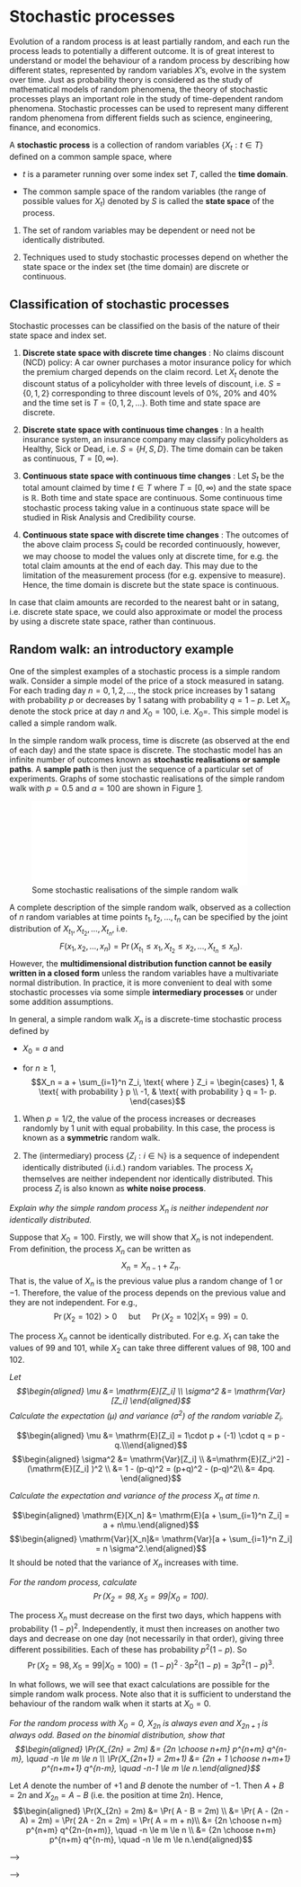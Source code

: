 Stochastic processes
====================

Evolution of a random process is at least partially random, and each run
the process leads to potentially a different outcome. It is of great
interest to understand or model the behaviour of a random process by
describing how different states, represented by random variables $X$'s,
evolve in the system over time. Just as probability theory is considered
as the study of mathematical models of random phenomena, the theory of
stochastic processes plays an important role in the study of
time-dependent random phenomena. Stochastic processes can be used to
represent many different random phenomena from different fields such as
science, engineering, finance, and economics.

A **stochastic process** is a collection of random variables
$\{ X_t : t \in T\}$ defined on a common sample space, where

-   $t$ is a parameter running over some index set $T$, called the
    **time domain**.

-   The common sample space of the random variables (the range of
    possible values for $X_t$) denoted by $S$ is called the **state
    space** of the process.

1.  The set of random variables may be dependent or need not be
    identically distributed.

2.  Techniques used to study stochastic processes depend on whether the
    state space or the index set (the time domain) are discrete or
    continuous.

Classification of stochastic processes
--------------------------------------

Stochastic processes can be classified on the basis of the nature of
their state space and index set.

1.  **Discrete state space with discrete time changes** : No claims
    discount (NCD) policy: A car owner purchases a motor insurance
    policy for which the premium charged depends on the claim record.
    Let $X_t$ denote the discount status of a policyholder with three
    levels of discount, i.e. $S = \{0,1,2\}$ corresponding to three
    discount levels of 0%, 20% and 40% and the time set is
    $T = \{0,1,2,\ldots\}$. Both time and state space are discrete.

2.  **Discrete state space with continuous time changes** : In a health
    insurance system, an insurance company may classify policyholders as
    Healthy, Sick or Dead, i.e. $S = \{H, S, D\}$. The time domain can
    be taken as continuous, $T = [0,\infty)$.

3.  **Continuous state space with continuous time changes** : Let $S_t$
    be the total amount claimed by time $t \in T$ where $T = [0,\infty)$
    and the state space is $\mathbb{R}$. Both time and state space are
    continuous. Some continuous time stochastic process taking value in
    a continuous state space will be studied in Risk Analysis and
    Credibility course.

4.  **Continuous state space with discrete time changes** : The outcomes
    of the above claim process $S_t$ could be recorded continuously,
    however, we may choose to model the values only at discrete time,
    for e.g. the total claim amounts at the end of each day. This may
    due to the limitation of the measurement process (for e.g. expensive
    to measure). Hence, the time domain is discrete but the state space
    is continuous.

In case that claim amounts are recorded to the nearest baht or in
satang, i.e. discrete state space, we could also approximate or model
the process by using a discrete state space, rather than continuous.

Random walk: an introductory example
------------------------------------

One of the simplest examples of a stochastic process is a simple random
walk. Consider a simple model of the price of a stock measured in
satang. For each trading day $n = 0,1,2, \ldots$, the stock price
increases by 1 satang with probability $p$ or decreases by 1 satang with
probability $q = 1-p$. Let $X_n$ denote the stock price at day $n$ and
$X_0 = 100$, i.e. $X_0 =$. This simple model is called a simple random
walk.

In the simple random walk process, time is discrete (as observed at the
end of each day) and the state space is discrete. The stochastic model
has an infinite number of outcomes known as **stochastic realisations or
sample paths**. A **sample path** is then just the sequence of a
particular set of experiments. Graphs of some stochastic realisations of
the simple random walk with $p = 0.5$ and $a = 100$ are shown in Figure
[1](#fig:SamplePaths){reference-type="ref" reference="fig:SamplePaths"}.

![Some stochastic realisations of the simple random
walk](SamplePaths.pdf){#fig:SamplePaths width="4in"}

A complete description of the simple random walk, observed as a
collection of $n$ random variables at time points
$t_1, t_2, \ldots, t_n$ can be specified by the joint distribution of
$X_{t_1}, X_{t_2}, \ldots, X_{t_n}$, i.e.
$$F(x_1, x_2, \ldots, x_n) = \Pr(X_{t_1} \le x_1, X_{t_2} \le x_2, \ldots, X_{t_n} \le x_n).$$
However, the **multidimensional distribution function cannot be easily
written in a closed form** unless the random variables have a
multivariate normal distribution. In practice, it is more convenient to
deal with some stochastic processes via some simple **intermediary
processes** or under some addition assumptions.

In general, a simple random walk $X_n$ is a discrete-time stochastic
process defined by

-   $X_0 = a$ and

-   for $n \ge1$,
    $$X_n = a + \sum_{i=1}^n  Z_i, \text{ where } Z_i = \begin{cases}
        1, & \text{ with probability } p  \\
        -1, & \text{ with probability } q =  1- p.  
     \end{cases}$$

1.  When $p = 1/2$, the value of the process increases or decreases
    randomly by 1 unit with equal probability. In this case, the process
    is known as a **symmetric** random walk.

2.  The (intermediary) process $\{ Z_i : i \in \mathbb{N}\}$ is a
    sequence of independent identically distributed (i.i.d.) random
    variables. The process $X_t$ themselves are neither independent nor
    identically distributed. This process $Z_i$ is also known as **white
    noise process**.

::: {.example}
*Explain why the simple random process $X_n$ is neither
independent nor identically distributed.*
:::

Suppose that $X_0 = 100$. Firstly, we will show that $X_n$ is not
independent. From definition, the process $X_n$ can be written as
$$X_n = X_{n-1} + Z_n.$$ That is, the value of $X_n$ is the previous
value plus a random change of 1 or $-1$. Therefore, the value of the
process depends on the previous value and they are not independent. For
e.g.,
$$\Pr(X_2 = 102) > 0 \quad \text{ but } \quad  \Pr(X_2 = 102 | X_1 = 99) = 0.$$

The process $X_n$ cannot be identically distributed. For e.g. $X_1$ can
take the values of 99 and 101, while $X_2$ can take three different
values of 98, 100 and 102.

::: {.example}
*Let $$\begin{aligned}
    \mu &= \mathrm{E}[Z_i] \\
    \sigma^2 &= \mathrm{Var}[Z_i] \end{aligned}$$ Calculate the
expectation ($\mu$) and variance ($\sigma^2$) of the random variable
$Z_i$.*
:::

$$\begin{aligned}
    \mu &= \mathrm{E}[Z_i] = 1\cdot p + (-1) \cdot q = p - q.\\\end{aligned}$$
$$\begin{aligned}
    \sigma^2 &= \mathrm{Var}[Z_i] \\
            &=\mathrm{E}[Z_i^2] - (\mathrm{E}[Z_i] )^2 \\
            &= 1 - (p-q)^2  = (p+q)^2 - (p-q)^2\\
            &= 4pq. \end{aligned}$$

::: {.example}
*Calculate the expectation and variance of the process
$X_n$ at time $n$.*
:::

$$\begin{aligned}
     \mathrm{E}[X_n] &=  \mathrm{E}[a + \sum_{i=1}^n Z_i] = a + n\mu.\end{aligned}$$
$$\begin{aligned}
    \mathrm{Var}[X_n]&= \mathrm{Var}[a + \sum_{i=1}^n Z_i]  = n \sigma^2.\end{aligned}$$
It should be noted that the variance of $X_n$ increases with time.

::: {.example}
*For the random process, calculate
$$\Pr(X_2 = 98, X_5 = 99 | X_0 = 100).$$*
:::

The process $X_n$ must decrease on the first two days, which happens
with probability $(1-p)^2$. Independently, it must then increases on
another two days and decrease on one day (not necessarily in that
order), giving three different possibilities. Each of these has
probability $p^2(1-p)$. So
$$\Pr(X_2 = 98, X_5 = 99 | X_0 = 100) = (1-p)^2 \cdot 3 p^2(1-p) = 3p^2(1-p)^3.$$

In what follows, we will see that exact calculations are possible for
the simple random walk process. Note also that it is sufficient to
understand the behaviour of the random walk when it starts at $X_0 = 0$.

::: {.example}
*For the random process with $X_0 = 0$, $X_{2n}$ is
always even and $X_{2n+1}$ is always odd. Based on the binomial
distribution, show that $$\begin{aligned}
    \Pr(X_{2n} = 2m) &= {2n \choose n+m} p^{n+m} q^{n-m}, \quad   -n \le m \le n \\
    \Pr(X_{2n+1} = 2m+1) &= {2n + 1 \choose n+m+1} p^{n+m+1} q^{n-m}, \quad   -n-1 \le m \le n.\end{aligned}$$*
:::

Let $A$ denote the number of $+1$ and $B$ denote the number of $-1$.
Then $A + B = 2n$ and $X_{2n} = A - B$ (i.e. the position at time $2n$).
Hence, $$\begin{aligned}
    \Pr(X_{2n} = 2m) &= \Pr( A - B = 2m) \\
    &= \Pr( A - (2n - A) = 2m)  =   \Pr( 2A - 2n  = 2m) =   \Pr( A   = m + n)\\
    &= {2n \choose n+m} p^{n+m} q^{2n-(n+m)}, \quad   -n \le m \le n \\
    &= {2n \choose n+m} p^{n+m} q^{n-m}, \quad   -n \le m \le n.\end{aligned}$$

<!-- # Introduction to Stochastic Processes {#intro} -->

<!-- You can label chapter and section titles using `{#label}` after them, e.g., we can reference Chapter \@ref(intro). If you do not manually label them, there will be automatic labels anyway, e.g., Chapter \@ref(methods). -->

<!-- Figures and tables with captions will be placed in `figure` and `table` environments, respectively. -->

<!-- ```{r nice-fig, fig.cap='Here is a nice figure!', out.width='80%', fig.asp=.75, fig.align='center'} -->
<!-- par(mar = c(4, 4, .1, .1)) -->
<!-- plot(pressure, type = 'b', pch = 19) -->
<!-- ``` -->

<!-- Reference a figure by its code chunk label with the `fig:` prefix, e.g., see Figure \@ref(fig:nice-fig). Similarly, you can reference tables generated from `knitr::kable()`, e.g., see Table \@ref(tab:nice-tab). -->

<!-- ```{r nice-tab, tidy=FALSE} -->
<!-- knitr::kable( -->
<!--   head(iris, 20), caption = 'Here is a nice table!', -->
<!--   booktabs = TRUE -->
<!-- ) -->
<!-- ``` -->

<!-- You can write citations, too. For example, we are using the **bookdown** package [@R-bookdown] in this sample book, which was built on top of R Markdown and **knitr** [@xie2015]. -->


<!-- The course will cover the probabilistic framework for stochastic models -->
<!-- of real-world applications with emphasis on actuarial work. We will -->
<!-- illustrate some practical actuarial problems for which we will develop -->
<!-- mathematical models, tools and techniques for analysing and quantifying -->
<!-- the uncertainty of the problems. -->

<!-- Here are some of the examples which will be covered later in the course. -->

<!-- Examples of real world processes -->
<!-- ================================ -->

<!-- ::: {.example} -->
<!-- **Example 1**. *(**No claims discount systems (NCD)**) A well-known -->
<!-- model widely used by auto insurance companies is the **no claims -->
<!-- discount system**, in which an insured receives a discount for a claim -->
<!-- free year, while the insured is penalised by an additional premium when -->
<!-- one or more accidents occur.* -->

<!-- *An example of the NCD system in UK may be structured as follows:* -->

<!--     *Level*     *7*      *6*     *5*     *4*     *3*     *2*     *1* -->
<!--   ----------- -------- ------- ------- ------- ------- ------- ------- -->
<!--    *Premium*   *100%*   *75%*   *65%*   *55%*   *45%*   *40%*   *33%* -->

<!-- *The rules for moving between these levels are as follows:* -->

<!-- -   *For a claim-free year, a policyholder moves down 1 level.* -->

<!-- -   *Levels 4$-$7:* -->

<!--     -   *For every one claim, the policyholder moves up 1 level or -->
<!--         remains at level 7.* -->

<!--     -   *For every two or more claims, move to, or remains at, level 7.* -->

<!-- -   *Levels 2$-$3:* -->

<!--     -   *For every one claim, move up 2 levels.* -->

<!--     -   *For every two claims, move up 4 levels.* -->

<!--     -   *For every three or more claims, move to level 7.* -->

<!-- -   *Level 1:* -->

<!--     -   *For every one claim, move to level 4.* -->

<!--     -   *For every two claims, move to level 6.* -->

<!--     -   *For every three or more claims, move to level 7.* -->

<!-- *The no claims discount system is a form of experience rating consisting -->
<!-- of a finite number of levels (or classes), each with its own premium. -->
<!-- The 7 levels are experience-rated as described above.* -->

<!-- *For the NCD model, questions of interest may include:* -->

<!-- 1.  *For 10,000 policyholders at level 7, estimate the *expected -->
<!--     numbers* at each discount level at a given time, or once stability -->
<!--     has been achieved.* -->

<!-- 2.  *What is the *probability* that a policyholder who is at a specific -->
<!--     discount level (i.e. one of the levels 1-6) has no discount after 2 -->
<!--     years?* -->

<!-- 3.  *What is the *distribution* of being in one of the levels at time 5 -->
<!--     years?* -->

<!-- 4.  *Suppose a large number of people having the same claim -->
<!--     probabilities take out policies at the same time. What is the -->
<!--     proportion would you expect to be in each discount level in the long -->
<!--     run?* -->

<!-- *What would be a suitable model to study the NCD system? As opposed to a -->
<!-- **deterministic model** for which its outcomes are fixed, the outcomes -->
<!-- of the NCD model are uncertain. It turns out that the NCD system can be -->
<!-- studied within the framework of Markov chains, which are examples of -->
<!-- stochastic processes. The use of matrix algebra provides a powerful tool -->
<!-- to understand and analyse the processes.* -->

<!-- *The evolution of the states or levels can be described the random -->
<!-- variables $X_0, X_1,X_2, \ldots$ and probability distributions, where -->
<!-- $X_n$ is the level of the policyholder at time $n$. In this example, the -->
<!-- set of all states called the state space is discrete, which consists of -->
<!-- seven levels, and the time variable is also discrete. This is an example -->
<!-- of a **discrete time, discrete state space stochastic process**.* -->
<!-- ::: -->

<!-- ::: {.example} -->
<!-- **Example 2**. *(**Poisson processes**) Consider the number of claims -->
<!-- that occur up to time $t$ (denoted by $N_t$) from a portfolio of health -->
<!-- insurance policies (or other types of insurance products). Suppose that -->
<!-- the average rate of occurrence of claims per time unit (e.g. day or week -->
<!-- ) is given by $\lambda$.* -->

<!-- *Here are some questions of interest:* -->

<!-- 1.  *On average, 20 claims arrive every day, what is the probability -->
<!--     that more than 100 claims arrive within a week?* -->

<!-- 2.  *What is the expected time until the next claim?* -->

<!-- *In this example, the state space consists of all whole numbers -->
<!-- $\{0, 1, 2, \ldots\}$, while the time variable is continuous. The -->
<!-- process is a **continuous-time stochastic process with discrete state -->
<!-- space**. The model used to model the insurance claims is an example of -->
<!-- **Poisson processes**. The Poisson process is one of the most -->
<!-- widely-used counting processes. Even thought we know that claims occur -->
<!-- at a certain rate, but completely at random. Moreover, the timing -->
<!-- between claims seem to be completely random.* -->

<!-- *Later, we will see that there are several ways to describe this -->
<!-- process. One can focus on the number of claims that occur up to time $t$ -->
<!-- or the times between those claims when they occur. Many important -->
<!-- properties of Poisson processes will be discussed.* -->
<!-- ::: -->

<!-- ::: {.example} -->
<!-- **Example 3**. *(**Markov processes**) Suppose that we observe a total -->
<!-- of $n$ independent lives all aged between $x$ and $x + 1$. For life $i$, -->
<!-- we define the following terms:* -->

<!-- -   *$x+ a_i$ is the age at which observation -->
<!--     begins,$\quad 0 \le a_i < 1$.* -->

<!-- -   *$x+ b_i$ is the age at which observation ends, if life does not -->
<!--     die, $\quad 0 \le b_i < 1$.* -->

<!-- -   *$x+ t_i$ is the age at which observation stops, by death or -->
<!--     censoring.* -->

<!-- -   *$d_i = 1$, if life $i$ dies, otherwise $d_i = 0$, if life $i$ -->
<!--     censored.* -->

<!-- *For example, consider the following mortality data on eight lives all -->
<!-- aged between $70$ and $71$.* -->

<!--    *Life*   *$a_i$*   *$b_i$*   *$d_i$*   *$t_i$* -->
<!--   -------- --------- --------- --------- --------- -->
<!--     *1*       *0*       *1*       *1*     *0.25* -->
<!--     *2*       *0*       *1*       *1*     *0.75* -->
<!--     *3*       *0*       *1*       *0*       *1* -->
<!--     *4*      *0.1*     *0.6*      *1*      *0.5* -->
<!--     *5*      *0.2*     *0.7*      *1*      *0.6* -->
<!--     *6*      *0.2*     *0.4*      *0*      *0.4* -->
<!--     *7*      *0.5*      *1*       *1*     *0.75* -->
<!--     *8*      *0.5*    *0.75*      *0*     *0.75* -->

<!-- *How would one use this dataset to estimate the probability that a life -->
<!-- aged 70 dies before age $70 + t$ or survives to at least age $70 + t$, -->
<!-- for $t \in [0,1)$?* -->

<!-- *In this example, we can represent the process by $\{X_t\}_{t \ge 0}$ -->
<!-- with two possible states (alive or dead). This model is also an example -->
<!-- of a **continuous-time stochastic process with discrete state space**.* -->

<!-- *Here, we illustrate three actuarial applications which can be modelled -->
<!-- by some **stochastic processes**. We should also emphasis that the -->
<!-- outcome of one of the above processes is not fixed or uncertain. The -->
<!-- course will provide important tools and techniques to analyse the -->
<!-- problems with the goal of quantifying the uncertainty in the system.* -->
<!-- ::: -->

<!-- Review of probability theory -->
<!-- ============================ -->

<!-- Random variables -->
<!-- ---------------- -->

<!-- The dynamics of a stochastic process are describes by random variables -->
<!-- and probability distributions. This section provides a brief discussion -->
<!-- of the properties of random variables. -->

<!-- The probability theory is about random variables. Roughly speaking, a -->
<!-- random variable can be regarded as an uncertain, numerical quantity -->
<!-- (i.e. the value in $\mathbb{R}$) whose possible values depend on the -->
<!-- outcomes of a certain random phenomenon. The random variable is usually -->
<!-- denoted by a capital letter $X, Y, \ldots,$ etc.. -->

<!-- More precisely, let $S$ be a sample space. A **random variable** $X$ is -->
<!-- a real-valued function defined on the sample space $S$, -->
<!-- $$X : S \rightarrow \mathbb{R}.$$ Hence, the random variable $X$ is a -->
<!-- function that maps outcomes to real values. -->

<!-- ::: {.example} -->
<!-- **Example 4**. *Two coins are tossed simultaneously and the outcomes are -->
<!-- $HH, HT, TH$ and $TT$. We can associate the outcomes of this experiment -->
<!-- with the set $A = \{1,2,3,4 \}$, where $X(HH) = 1, X(HT) = 2, X(TH) = 3$ -->
<!-- and $X(TT) = 4$. Assume each of the outcomes has an equal probability of -->
<!-- 1/4. Here, we can associate a function $P$ (known as a probability -->
<!-- measure) defined on $S = \{HH, HT, TH, TT \}$ by -->
<!-- $$P(HH) = 1/4,  P(HT) = 1/4,  P(TH) = 1/4,  P(TT) = 1/4.$$* -->
<!-- ::: -->

<!-- A probability measure $P : \mathcal{A} \rightarrow [0,1]$, where -->
<!-- $\mathcal{A}$ is a collection of subsets of $S$, has the following -->
<!-- properties -->

<!-- 1.  $0 \le P(A), \quad A \subset S$. -->

<!-- 2.  $P(S) = 1$. -->

<!-- 3.  If $A_i \cap A_j = \emptyset$ for $i,j = 1,2, \ldots$, and -->
<!--     $i \neq j$ where $A_j \subset S$, then -->
<!--     $$P(\cup^\infty_{i=1} A_i)  = \sum^\infty_{i=1} P(A_i).$$ -->

<!-- Random variables can be discrete or continuous. If the range of a random -->
<!-- variable is finite or countably infinite, then the random variable is a -->
<!-- **discrete random variable**. Otherwise, if its range is an uncountable -->
<!-- set, then it is a **continuous random variable**. -->

<!-- Probability distribution -->
<!-- ------------------------ -->

<!-- The probability distribution of a random variable $X$ is a function -->
<!-- describing all possible values of $X$ and their corresponding -->
<!-- probabilities or the likelihood of obtaining those values of $X$. -->
<!-- Functions that define the probability measure for a discrete or a -->
<!-- continuous random variable are the **probability mass function (pmf)** -->
<!-- and the **probability density function (pdf)**, respectively. -->

<!-- Suppose $X$ is a discrete random variable. Then the function -->
<!-- $$f(x) = P(X = x)$$ that is defined for each $x$ in the range of $X$ is -->
<!-- called the **probability mass function** (p.m.f) of a random variable -->
<!-- $X$. -->

<!-- Suppose $X$ is a continuous random variable with c.d.f $F$ and there -->
<!-- exists a nonnegative, integrable function $f$, -->
<!-- $f: \mathbb{R} \rightarrow [0, \infty)$ such that -->
<!-- $$F(x) = \int_{-\infty}^x f(y)\, dy$$ Then the function $f$ is called -->
<!-- the **probability density function** (p.d.f) of a random variable $X$. -->

<!-- Examples of discrete and continuous random variables {#examples-of-discrete-and-continuous-random-variables .unnumbered} -->
<!-- ---------------------------------------------------- -->

<!-- The main quantities of interest in a portfolio of motor insurance are -->
<!-- the number of claims arriving in a fixed time period and the sizes of -->
<!-- those claims. Clearly, the number of claims can be describe by a -->
<!-- discrete random variable, whose range is finite or countably infinite. -->
<!-- On the other hand, the claim sizes can be describe by a continuous -->
<!-- random variable defined over continuous sample spaces. -->

<!-- ::: {.example} -->
<!-- **Example 5**. *Let $N$ denote the number of claims which arise up to a -->
<!-- given time. The range of all possible values $N$ is -->
<!-- $\mathbf{N} \cup \{0\}$. Here $N$ is an example of discrete random -->
<!-- variable. We could model the number of claims by the Poisson family of -->
<!-- distributions. Recall that a random variable $N$ has a Poisson -->
<!-- distribution with the parameter $\lambda$ if its probability -->
<!-- distribution is given by -->
<!-- $$f(n) = e^{- \lambda} \frac{\lambda^n}{n !}, \quad \text{ for } n = 0,1,\ldots.$$* -->

<!-- *Now suppose further that the number of claims $N$ which arise on a -->
<!-- portfolio in a week has a $\text{Poisson}(\lambda)$ where $\lambda = 5$. -->
<!-- Calculate the following quantities:* -->

<!-- 1.  *$\Pr(N \ge 6)$.* -->

<!-- 2.  *$\mathrm{E}[N]$.* -->
<!-- ::: -->

<!-- 1.  $\Pr(N \ge 6) = 1 - \Pr(N \le 5) = 1 - \sum_{n=0}^5 f(n) = 0.3840393.$ -->

<!-- 2.  Clearly, $\mathrm{E}[N] = \lambda = 5$. -->

<!-- ::: {.example} -->
<!-- **Example 6**. *Let $X$ denote the claim sizes in a given time period. -->
<!-- The range of all possible values $X$ is the set of all non-negative -->
<!-- numbers. Here $X$ is an example of a continuous random variable. -->
<!-- Suitable families of distributions which could be used to modelled claim -->
<!-- sizes are \"fat tails\" distribution. They allow for possibilities of -->
<!-- large claim sizes.* -->

<!-- *Examples of fat-tailed distributions include* -->

<!-- -   *the Pareto distribution,* -->

<!-- -   *the Log-normal distribution,* -->

<!-- -   *the Weibull distribution with shape parameter greater than 0 but -->
<!--     less than 1, and* -->

<!-- -   *the Burr distribution.* -->
<!-- ::: -->

<!-- The course \"SCMA 470 Risk Analysis and Credibility\" provides more -->
<!-- details about the loss distribution. -->

<!-- Conditional probability -->
<!-- ----------------------- -->

<!-- A stochastic process can be defined as a collection or sequence of -->
<!-- random variables. The concept of **conditional probability** plays an -->
<!-- important role to analyse dependency between random variables in the -->
<!-- process. Roughly speaking, conditional probability is the probability of -->
<!-- seeing some event knowing that some other event has actually occurred. -->

<!-- Let $A$ and $B$ be two events (elements of $\mathcal{A}$). The -->
<!-- conditional probability of event $A$ given $B$ denoted by $P(A | B)$ is -->
<!-- defined as $$P(A|B) =  \frac{P(A \cap B)}{P(B)}.$$ Note that -->
<!-- $P(A \cap B)$ is often called the joint probability of $A$ and $B$, and -->
<!-- $P(A)$ and $P(B)$ are often called the marginal probabilities of $A$ and -->
<!-- $B$, respectively. -->

<!-- The events $A$ and $B$ are independent if the occurrence of either one -->
<!-- of the events does not affect the probability of occurrence of the -->
<!-- other. More precisely, the events $A$ and $B$ are independent if -->
<!-- $$P(A \cap B) = P(A)P(B),$$ or equivalently, $$P(A|B) =  P(A).$$ -->

<!-- Law of total probability {#law-of-total-probability .unnumbered} -->
<!-- ------------------------ -->

<!-- Suppose there are three events: $A$, $B$, and $C$. Events $B$ and $C$ -->
<!-- are distinct from each other while event $A$ intersects with both -->
<!-- events. We do not know the probability of event $A$. However, partial -->
<!-- information and dependencies between events can be used to calculate the -->
<!-- probability of event $A$, i.e. we know the probability of event A under -->
<!-- condition B and the probability of event A under condition C. -->

<!-- The total probability rule states that by using the two conditional -->
<!-- probabilities, we can find the probability of event A, which is -->
<!-- $$P(A) = P(A \cap B) + P(A \cap C).$$ In general, suppose -->
<!-- $B_1, B_2, \ldots B_n$ be a collection of events that partition the -->
<!-- sample space. Then for any event $A$, -->
<!-- $$P(A) = \sum_{i = 1}^n   P(A \cap B_i )  = \sum_{i = 1}^n   P(A | B_i ) P(B_i) .$$ -->

<!-- ::: {.example} -->
<!-- **Example 7**. *Suppose in a particular study area, the vaccination rate -->
<!-- for the yearly flu virus is 70%. Suppose of those vaccinated, 10% of the -->
<!-- residents still get the flu that year. Calculate the conditional -->
<!-- probability of someone getting the flu in this area given that the -->
<!-- person was vaccinated.* -->
<!-- ::: -->

<!-- ::: {.example} -->
<!-- **Example 8**. *You are an invester buying shares of a company. You have -->
<!-- discovered that the company is planning to introduce a new project that -->
<!-- is likely to affect the company's stock price. You have determined the -->
<!-- following probabilities:* -->

<!-- -   *There is a 80% probability that the new project will be launched.* -->

<!-- -   *If a company launches the project, there is a 85% probability that -->
<!--     the company's stock price will increase.* -->

<!-- -   *If a company does not launch the project, there is a 30% -->
<!--     probability that the company's stock price will increase.* -->
<!-- ::: -->

<!-- Calculate the probability that the company's stock price will increase. -->

<!-- Conditional distribution and conditional expectation -->
<!-- ---------------------------------------------------- -->

<!-- Let $X$ and $Y$ be two discrete random variables with joint probability -->
<!-- mass function $$f(x,y) = P(X = x, Y = y).$$ If $X$ and $Y$ are -->
<!-- continuous random variables, the joint probability density function -->
<!-- $f (x, y)$ satisfies -->
<!-- $$P( X \le x, Y \le y) = \int_{-\infty}^x \int_{-\infty}^y f(u,v) \, du\, dv.$$ -->

<!-- When no information is given about the value of $Y$, the marginal -->
<!-- probability density function of $X$, $f_X(x)$ is used to calculate the -->
<!-- probabilities of events concerning $X$. However, when the value of $Y$ -->
<!-- is known, to find such probabilities, $f_{X|Y} (x|y)$, the conditional -->
<!-- probability density function of $X$ given that $Y = y$ is used and is -->
<!-- defined as follows: $$f_{X|Y} (x|y)  = \frac{f(x,y)}{f_Y(y)}$$ provided -->
<!-- that $f_Y (y) > 0$. The conditional mass function of $X$ is defined in a -->
<!-- similar manner. $$P(X = x | Y = y) = \frac{P(X = x, Y = y)}{P(X = x)}.$$ -->

<!-- Note also that the conditional probability density function of $X$ given -->
<!-- that $Y = y$ is itself a probability density function, i.e. -->
<!-- $$\int_{-\infty}^\infty f_{X|Y}(x|y)\, dx  =  1.$$ -->

<!-- Note that the conditional probability distribution function of $X$ given -->
<!-- that $Y = y$, the conditional expectation of $X$ given that $Y = y$ can -->
<!-- be as follows: -->
<!-- $$F_{Y|X}(x|y) = P(X \le x | Y = y) = \int_ {-\infty}^x f_{X|Y}(t|y) \, dt$$ -->
<!-- and -->
<!-- $$\mathrm{E}(X|Y = y) =  \int_{-\infty}^{\infty} x  f_{X|Y}(x|y) \, dx,$$ -->
<!-- where $f_Y(y) > 0$. -->

<!-- Note that if $X$ and $Y$ are independent, then $f_{X|Y}$ coincides with -->
<!-- $f_X$ because -->
<!-- $$f_{X|Y}(x|y) = \frac{f(x,y)}{f_Y(y)} =\frac{f_X(x)f_Y(y)}{f_Y(y)} = f_X(x).$$ -->

<!-- Central Limit Theorem -->
<!-- --------------------- -->

<!-- This section introduces the Central Limit Theorem, which is an important -->
<!-- theorem in probability theory. It states that the mean of $n$ -->
<!-- independent and identically distributed random variables has an -->
<!-- approximate normal distribution given a sufficiently large $n$. This -->
<!-- applies to a collection of random variables from any distribution with a -->
<!-- finite mean and variance. In summary we can use the Central Limit -->
<!-- Theorem to extract probabilistic information about the sums of -->
<!-- independent and identical random variables. -->

<!-- Central Limit Theorem {#central-limit-theorem-1 .unnumbered} -->
<!-- --------------------- -->

<!-- Let $X_1, X_2, \ldots$ be a sequence of i.i.d. random variables with a -->
<!-- finite mean $\mathrm{E}[X_i] = \mu$ and finite variance -->
<!-- $\mathrm{Var}[X_i] = \sigma^2$. Let $Z_n$ be the normalised average of -->
<!-- the first $n$ random variables $$\begin{aligned} -->
<!--         Z_n &= \frac{\sum_{i=1}^n X_i/n  - \mu}{\sigma/\sqrt{n}} \\ -->
<!--                &= \frac{X_1 + X_2 + \ldots + X_n  - n\mu}{\sigma \sqrt{n}}. -->
<!--     \end{aligned}$$ Then $Z_n$ converges in distribution to a standard -->
<!-- normal distribution. -->

<!-- Stochastic processes -->
<!-- ==================== -->

<!-- Evolution of a random process is at least partially random, and each run -->
<!-- the process leads to potentially a different outcome. It is of great -->
<!-- interest to understand or model the behaviour of a random process by -->
<!-- describing how different states, represented by random variables $X$'s, -->
<!-- evolve in the system over time. Just as probability theory is considered -->
<!-- as the study of mathematical models of random phenomena, the theory of -->
<!-- stochastic processes plays an important role in the study of -->
<!-- time-dependent random phenomena. Stochastic processes can be used to -->
<!-- represent many different random phenomena from different fields such as -->
<!-- science, engineering, finance, and economics. -->

<!-- A **stochastic process** is a collection of random variables -->
<!-- $\{ X_t : t \in T\}$ defined on a common sample space, where -->

<!-- -   $t$ is a parameter running over some index set $T$, called the -->
<!--     **time domain**. -->

<!-- -   The common sample space of the random variables (the range of -->
<!--     possible values for $X_t$) denoted by $S$ is called the **state -->
<!--     space** of the process. -->

<!-- 1.  The set of random variables may be dependent or need not be -->
<!--     identically distributed. -->

<!-- 2.  Techniques used to study stochastic processes depend on whether the -->
<!--     state space or the index set (the time domain) are discrete or -->
<!--     continuous. -->

<!-- Classification of stochastic processes -->
<!-- -------------------------------------- -->

<!-- Stochastic processes can be classified on the basis of the nature of -->
<!-- their state space and index set. -->

<!-- 1.  **Discrete state space with discrete time changes** : No claims -->
<!--     discount (NCD) policy: A car owner purchases a motor insurance -->
<!--     policy for which the premium charged depends on the claim record. -->
<!--     Let $X_t$ denote the discount status of a policyholder with three -->
<!--     levels of discount, i.e. $S = \{0,1,2\}$ corresponding to three -->
<!--     discount levels of 0%, 20% and 40% and the time set is -->
<!--     $T = \{0,1,2,\ldots\}$. Both time and state space are discrete. -->

<!-- 2.  **Discrete state space with continuous time changes** : In a health -->
<!--     insurance system, an insurance company may classify policyholders as -->
<!--     Healthy, Sick or Dead, i.e. $S = \{H, S, D\}$. The time domain can -->
<!--     be taken as continuous, $T = [0,\infty)$. -->

<!-- 3.  **Continuous state space with continuous time changes** : Let $S_t$ -->
<!--     be the total amount claimed by time $t \in T$ where $T = [0,\infty)$ -->
<!--     and the state space is $\mathbb{R}$. Both time and state space are -->
<!--     continuous. Some continuous time stochastic process taking value in -->
<!--     a continuous state space will be studied in Risk Analysis and -->
<!--     Credibility course. -->

<!-- 4.  **Continuous state space with discrete time changes** : The outcomes -->
<!--     of the above claim process $S_t$ could be recorded continuously, -->
<!--     however, we may choose to model the values only at discrete time, -->
<!--     for e.g. the total claim amounts at the end of each day. This may -->
<!--     due to the limitation of the measurement process (for e.g. expensive -->
<!--     to measure). Hence, the time domain is discrete but the state space -->
<!--     is continuous. -->

<!-- In case that claim amounts are recorded to the nearest baht or in -->
<!-- satang, i.e. discrete state space, we could also approximate or model -->
<!-- the process by using a discrete state space, rather than continuous. -->

<!-- Random walk: an introductory example -->
<!-- ------------------------------------ -->

<!-- One of the simplest examples of a stochastic process is a simple random -->
<!-- walk. Consider a simple model of the price of a stock measured in -->
<!-- satang. For each trading day $n = 0,1,2, \ldots$, the stock price -->
<!-- increases by 1 satang with probability $p$ or decreases by 1 satang with -->
<!-- probability $q = 1-p$. Let $X_n$ denote the stock price at day $n$ and -->
<!-- $X_0 = 100$, i.e. $X_0 =$. This simple model is called a simple random -->
<!-- walk. -->

<!-- In the simple random walk process, time is discrete (as observed at the -->
<!-- end of each day) and the state space is discrete. The stochastic model -->
<!-- has an infinite number of outcomes known as **stochastic realisations or -->
<!-- sample paths**. A **sample path** is then just the sequence of a -->
<!-- particular set of experiments. Graphs of some stochastic realisations of -->
<!-- the simple random walk with $p = 0.5$ and $a = 100$ are shown in Figure -->
<!-- [1](#fig:SamplePaths){reference-type="ref" reference="fig:SamplePaths"}. -->

<!-- ![Some stochastic realisations of the simple random -->
<!-- walk](SamplePaths.pdf){#fig:SamplePaths width="4in"} -->

<!-- A complete description of the simple random walk, observed as a -->
<!-- collection of $n$ random variables at time points -->
<!-- $t_1, t_2, \ldots, t_n$ can be specified by the joint distribution of -->
<!-- $X_{t_1}, X_{t_2}, \ldots, X_{t_n}$, i.e. -->
<!-- $$F(x_1, x_2, \ldots, x_n) = \Pr(X_{t_1} \le x_1, X_{t_2} \le x_2, \ldots, X_{t_n} \le x_n).$$ -->
<!-- However, the **multidimensional distribution function cannot be easily -->
<!-- written in a closed form** unless the random variables have a -->
<!-- multivariate normal distribution. In practice, it is more convenient to -->
<!-- deal with some stochastic processes via some simple **intermediary -->
<!-- processes** or under some addition assumptions. -->

<!-- In general, a simple random walk $X_n$ is a discrete-time stochastic -->
<!-- process defined by -->

<!-- -   $X_0 = a$ and -->

<!-- -   for $n \ge1$, -->
<!--     $$X_n = a + \sum_{i=1}^n  Z_i, \text{ where } Z_i = \begin{cases} -->
<!--         1, & \text{ with probability } p  \\ -->
<!--         -1, & \text{ with probability } q =  1- p. -->
<!--      \end{cases}$$ -->

<!-- 1.  When $p = 1/2$, the value of the process increases or decreases -->
<!--     randomly by 1 unit with equal probability. In this case, the process -->
<!--     is known as a **symmetric** random walk. -->

<!-- 2.  The (intermediary) process $\{ Z_i : i \in \mathbb{N}\}$ is a -->
<!--     sequence of independent identically distributed (i.i.d.) random -->
<!--     variables. The process $X_t$ themselves are neither independent nor -->
<!--     identically distributed. This process $Z_i$ is also known as **white -->
<!--     noise process**. -->

<!-- ::: {.example} -->
<!-- **Example 9**. *Explain why the simple random process $X_n$ is neither -->
<!-- independent nor identically distributed.* -->
<!-- ::: -->

<!-- Suppose that $X_0 = 100$. Firstly, we will show that $X_n$ is not -->
<!-- independent. From definition, the process $X_n$ can be written as -->
<!-- $$X_n = X_{n-1} + Z_n.$$ That is, the value of $X_n$ is the previous -->
<!-- value plus a random change of 1 or $-1$. Therefore, the value of the -->
<!-- process depends on the previous value and they are not independent. For -->
<!-- e.g., -->
<!-- $$\Pr(X_2 = 102) > 0 \quad \text{ but } \quad  \Pr(X_2 = 102 | X_1 = 99) = 0.$$ -->

<!-- The process $X_n$ cannot be identically distributed. For e.g. $X_1$ can -->
<!-- take the values of 99 and 101, while $X_2$ can take three different -->
<!-- values of 98, 100 and 102. -->

<!-- ::: {.example} -->
<!-- **Example 10**. *Let $$\begin{aligned} -->
<!--     \mu &= \mathrm{E}[Z_i] \\ -->
<!--     \sigma^2 &= \mathrm{Var}[Z_i] \end{aligned}$$ Calculate the -->
<!-- expectation ($\mu$) and variance ($\sigma^2$) of the random variable -->
<!-- $Z_i$.* -->
<!-- ::: -->

<!-- $$\begin{aligned} -->
<!--     \mu &= \mathrm{E}[Z_i] = 1\cdot p + (-1) \cdot q = p - q.\\\end{aligned}$$ -->
<!-- $$\begin{aligned} -->
<!--     \sigma^2 &= \mathrm{Var}[Z_i] \\ -->
<!--             &=\mathrm{E}[Z_i^2] - (\mathrm{E}[Z_i] )^2 \\ -->
<!--             &= 1 - (p-q)^2  = (p+q)^2 - (p-q)^2\\ -->
<!--             &= 4pq. \end{aligned}$$ -->

<!-- ::: {.example} -->
<!-- **Example 11**. *Calculate the expectation and variance of the process -->
<!-- $X_n$ at time $n$.* -->
<!-- ::: -->

<!-- $$\begin{aligned} -->
<!--      \mathrm{E}[X_n] &=  \mathrm{E}[a + \sum_{i=1}^n Z_i] = a + n\mu.\end{aligned}$$ -->
<!-- $$\begin{aligned} -->
<!--     \mathrm{Var}[X_n]&= \mathrm{Var}[a + \sum_{i=1}^n Z_i]  = n \sigma^2.\end{aligned}$$ -->
<!-- It should be noted that the variance of $X_n$ increases with time. -->

<!-- ::: {.example} -->
<!-- **Example 12**. *For the random process, calculate -->
<!-- $$\Pr(X_2 = 98, X_5 = 99 | X_0 = 100).$$* -->
<!-- ::: -->

<!-- The process $X_n$ must decrease on the first two days, which happens -->
<!-- with probability $(1-p)^2$. Independently, it must then increases on -->
<!-- another two days and decrease on one day (not necessarily in that -->
<!-- order), giving three different possibilities. Each of these has -->
<!-- probability $p^2(1-p)$. So -->
<!-- $$\Pr(X_2 = 98, X_5 = 99 | X_0 = 100) = (1-p)^2 \cdot 3 p^2(1-p) = 3p^2(1-p)^3.$$ -->

<!-- In what follows, we will see that exact calculations are possible for -->
<!-- the simple random walk process. Note also that it is sufficient to -->
<!-- understand the behaviour of the random walk when it starts at $X_0 = 0$. -->

<!-- ::: {.example} -->
<!-- **Example 13**. *For the random process with $X_0 = 0$, $X_{2n}$ is -->
<!-- always even and $X_{2n+1}$ is always odd. Based on the binomial -->
<!-- distribution, show that $$\begin{aligned} -->
<!--     \Pr(X_{2n} = 2m) &= {2n \choose n+m} p^{n+m} q^{n-m}, \quad   -n \le m \le n \\ -->
<!--     \Pr(X_{2n+1} = 2m+1) &= {2n + 1 \choose n+m+1} p^{n+m+1} q^{n-m}, \quad   -n-1 \le m \le n.\end{aligned}$$* -->
<!-- ::: -->

<!-- Let $A$ denote the number of $+1$ and $B$ denote the number of $-1$. -->
<!-- Then $A + B = 2n$ and $X_{2n} = A - B$ (i.e. the position at time $2n$). -->
<!-- Hence, $$\begin{aligned} -->
<!--     \Pr(X_{2n} = 2m) &= \Pr( A - B = 2m) \\ -->
<!--     &= \Pr( A - (2n - A) = 2m)  =   \Pr( 2A - 2n  = 2m) =   \Pr( A   = m + n)\\ -->
<!--     &= {2n \choose n+m} p^{n+m} q^{2n-(n+m)}, \quad   -n \le m \le n \\ -->
<!--     &= {2n \choose n+m} p^{n+m} q^{n-m}, \quad   -n \le m \le n.\end{aligned}$$ -->




<!-- # Discrete-time Markov chains -->

<!-- # Discrete-time Markov chains -->

<!-- Recall the simple random walk model of the price of the stock. Suppose -->
<!-- the stock price for the first four days are -->
<!-- $$(X_0, X_1, X_2, X_3) = (100, 99, 98, 99).$$ Based on this past -->
<!-- information, what can we say about the price at day 4, $X_4$? Although, -->
<!-- we completely know the whole past price history, the only information -->
<!-- relevant for predicting their future price is the price on the previous -->
<!-- day, i.e. $X_3$. This means that -->
<!-- $$\Pr(X_{4} = j | X_0 = 100, X_{1} = 99,  X_2 = 98 ,  X_3 = 99) = \Pr(X_{4} = j | X_3 = 99).$$ -->
<!-- Given the current price $X_3$, the price $X_4$ at day 4 is independent -->
<!-- of the history prices $X_0, X_1, X_2$. The sequence of stock prices -->
<!-- $X_0, X_1, \ldots, X_n$ is an example of a **Markov chain**. -->

<!-- A Markov process is a special type of stochastic processes with the -->
<!-- property that the future evolution of the process depends only on its -->
<!-- current state and not on its past history. That is given the value of -->
<!-- $X_t$, the values of $X_s$ for $s > t$ do not depend on the values of -->
<!-- $X_u$ for $u < t$. This property is called the **Markov property**. -->

<!-- A **discrete-time Markov chain** is a discrete-time stochastic process -->
<!-- that satisfies the Markov property: -->
<!-- $$\Pr(X_{n+1} = j | X_n = i, X_{n-1} = i_{n-1}, \ldots, X_0 = i_{0}) = \Pr(X_{n+1} = j | X_n = i),$$ -->
<!-- for all time points $n$ and all states $i_0, i_1, \ldots, i_{n-1},i,j$. -->
<!-- It is convenient to assume that the state space of the Markov chain is a -->
<!-- subset of non-negative integers, i.e. $S  \subseteq \{0, 1,  \ldots \}$. -->

<!-- ::: {.example} -->
<!-- **Example 1**. *A process with independent increments has the Markov -->
<!-- property.* -->
<!-- ::: -->

<!-- Recall the following definitions. An increment of a process is the -->
<!-- amount by which its value changes over a period of time, for e.g. -->
<!-- $X_{t +u} - X_t$ where $u > 0$. -->

<!-- A process $X_t$ is said to have independent increments if for all $t$ -->
<!-- and every $u > 0$, the increment $X_{t +u} - X_t$ is independent of all -->
<!-- the past of the process $\{X_s : 0 \le s \le t \}$). -->

<!-- In order to show that a process with independent increments has the -->
<!-- Markov property, we proceed as follows: $$\begin{aligned} -->
<!-- \Pr(X_t \in A | X_{s_1} = x_1, X_{s_2} = x_2, \ldots, X_{s} = x) -->
<!-- &= \Pr(X_t - X_s + x \in A | X_{s_1} = x_1, X_{s_2} = x_2, \ldots, X_{s} = x) \\ -->
<!-- &= \Pr(X_t - X_s + x \in A |  X_{s} = x)  \text{(by independence of the past)} \\ -->
<!-- &= \Pr(X_t  \in A |  X_{s} = x).\end{aligned}$$ -->

<!-- The random walk process has the Markov property. -->

<!-- One-step transition probabilities -->
<!-- --------------------------------- -->

<!-- The conditional probability that $X_{n+1}$ is in state $j$ given that -->
<!-- $X_n$ is in state $i$ is called **one-step transition probability** and -->
<!-- is denoted by $$\Pr(X_{n+1} = j | X_n = i) = p_{ij}^{n,n+1}.$$ Note that -->
<!-- the transition probabilities depend not only on the current and future -->
<!-- states, **but also on the time of transition $n$**. -->

<!-- If the transition probabilities $p_{ij}^{n,n+1}$ in a Markov chain do -->
<!-- not depend on time $n$, the Markov chain is said to be -->
<!-- **time-homogeneous or stationary or simply homogeneous**. Then -->
<!-- $$p_{ij}^{n,n+1} = \Pr(X_{n+1} = j | X_n = i)  = \Pr(X_{1} = j | X_0 = i)  = p_{ij}.$$ -->
<!-- Otherwise, it is said to be **nonstationary** or **nonhomogeneous**. -->

<!-- Unless stated otherwise, it shall be assumed that the Markov chain is -->
<!-- stationary. The matrix $P$ whose elements are $p_{ij}$ is called the -->
<!-- **transition probability matrix** of the process. $$P = \begin{bmatrix} -->
<!--     p_{11} & p_{12} & p_{13} & \dots   \\ -->
<!--     p_{21} & p_{22} & p_{23} & \dots   \\ -->
<!--     p_{31} & p_{32} & p_{33} & \dots   \\ -->
<!--     \vdots & \vdots & \vdots  & \vdots \\ -->
<!--     %p_{d1} & p_{d2} & p_{d3} & \dots  & p_{dn} -->
<!-- \end{bmatrix}.$$ Note that the elements of the matrix $P$ satisfies the -->
<!-- following properties: -->
<!-- $$\ 0 \le p_{ij} \le 1, \quad \text{ and } \quad \sum_{j \in S}p_{ij} = 1,$$ -->
<!-- for all $i,j \in S.$ A matrix that satisfies these properties is called -->
<!-- a **stochastic matrix**. -->

<!-- ::: {#NCD .example} -->
<!-- **Example 2**. *No claims discount (NCD) policy: Let $X_n$ be the -->
<!-- discount status of a policyholder at time $n$. There are three levels of -->
<!-- discount, i.e. $S = \{0,1,2\}$ corresponding to three discount levels of -->
<!-- 0, 20% and 40%. The following rules are assumed:* -->

<!-- -   *For a claim-free year, the policyholder moves up a level or remains -->
<!--     in state 2 (the maximum discount state).* -->

<!-- -   *If there is at least one claim, the policyholder moves down one -->
<!--     level or remains in state 0.* -->

<!-- *Suppose also that the probability of a claim-free year is $p$ and is -->
<!-- independent of $n$. The transition probability matrix is given by -->
<!-- $$P = \begin{bmatrix} -->
<!--     1- p & p & 0    \\ -->
<!--     1-p & 0 & p   \\ -->
<!--     0 & 1-p & p    \\ -->
<!--     %\vdots & \vdots & \vdots  & \vdots \\ -->
<!--     %p_{d1} & p_{d2} & p_{d3} & \dots  & p_{dn} -->
<!-- \end{bmatrix}.$$ The transition diagram is illustrated in the following -->
<!-- figure.* -->

<!-- *The following questions are of interest.* -->

<!-- 1.  *What is the probability -->
<!--     $$\Pr(X_0 = i_0, X_1 = i_1, X_2 = i_2, \ldots, X_n = i_n)?$$* -->

<!-- 2.  *What is the probability -->
<!--     $$\Pr(X_{n+1} = i_{n+1}, X_{n+2} = i_{n+2},  \ldots, X_{n+m} = i_{n+m}| X_n = i_n, X_{n-1} = i_{n-1}, \ldots, X_0 = i_{0})?$$* -->

<!-- 3.  *What is the probability of transferring from state $i$ to state $j$ -->
<!--     in $n$ steps $$\Pr(X_{m+n} = j | X_m = i )?$$* -->

<!-- 4.  *What is the long-term behavior of the Makov chain, i.e. -->
<!--     $\lim_{n \rightarrow \infty} \Pr(X_n = j), j = 0,1,2$ given that -->
<!--     $\Pr(X_0 = 0)$.* -->
<!-- ::: -->

<!-- Later we will apply matrix algebra to compute these types of -->
<!-- probabilities and long-term probabilities. -->

<!-- ::: {#healthInsurance .example} -->
<!-- **Example 3**. *In a health insurance system, at the end of each day an -->
<!-- insurance company classifies policyholders as Healthy, Sick or Dead, -->
<!-- i.e. $S = \{H, S, D\}$. The following transition matrix $P$ for a -->
<!-- healthy-sick-dead model is given by $$P = \begin{bmatrix} -->
<!--     p_{11} & p_{12} & p_{13}    \\ -->
<!--     p_{21} & p_{22} & p_{23}   \\ -->
<!--    0 & 0 & 1   \\ -->
<!--     %p_{d1} & p_{d2} & p_{d3} & \dots  & p_{dn} -->
<!-- \end{bmatrix}.$$* -->
<!-- ::: -->

<!-- The transition diagram is shown below. -->

<!-- It turns out that the probabilistic description of the Markov chain is -->
<!-- completely determined by its transition probability matrix and its -->
<!-- initial probability distribution $X_0$ at time 0. -->

<!-- ::: {.example} -->
<!-- **Example 4**. *By using the definition of conditional probabilities, -->
<!-- show that -->
<!-- $$\Pr(X_0 = i_0, X_1 = i_1, X_2 = i_2, \ldots, X_n = i_n) = \mu_{i_0}\, p_{i_0i_1} \cdots \, p_{i_{n-2} i_{n-1}}\, p_{i_{n-1} i_n},$$ -->
<!-- where $\boldsymbol{\mu} = \boldsymbol{\mu}^{(0)}$ is the distribution of -->
<!-- initial random variable $X_0$, i.e. $\mu_i = \Pr(X_0 = i)$ (the -->
<!-- probability mass function of $X_0$.)* -->
<!-- ::: -->

<!-- $$\begin{aligned} -->
<!--  &\Pr(X_0 = i_0, X_1 = i_1, \ldots, X_n = i_n) \\ -->
<!--   &= \Pr(X_0 = i_0, X_1 = i_1, \ldots, X_{n-1} = i_{n-1}) \cdot \Pr(X_n = i_n | X_0 = i_0, X_1 = i_1, \ldots, X_{n-1} = i_{n-1})\\ -->
<!--   &= \Pr(X_0 = i_0, X_1 = i_1, \ldots, X_{n-1} = i_{n-1}) \cdot \Pr(X_n = i_n |  X_{n-1} = i_{n-1})\\ -->
<!--   &=  \Pr(X_0 = i_0, X_1 = i_1, \ldots, X_{n-1} = i_{n-1}) \cdot p_{i_{n-1} i_n} \\ -->
<!--   &\quad \vdots \\ -->
<!--   &= \mu_{i_0}\, p_{i_0i_1} \cdots \, p_{i_{n-2} i_{n-1}}\, p_{i_{n-1} i_n}. -->
<!--   \end{aligned}$$ -->

<!-- ::: {#MKProperty1 .example} -->
<!-- **Example 5**. *Show that $$\begin{aligned} -->
<!-- \Pr(X_{n+1} &= i_{n+1}, X_{n+2} = i_{n+2},  \ldots, X_{n+m} = i_{n+m}| X_n = i_n, X_{n-1} = i_{n-1}, \ldots, X_0 = i_{0}) \\ -->
<!--             &= \Pr(X_{n+1} = i_{n+1}, X_{n+2} = i_{n+2},  \ldots, X_{n+m} = i_{n+m}| X_n = i_n) \\ -->
<!--             &=  p_{i_{n} i_{n+1}} \cdots \, p_{i_{n+m-2} i_{n+m-1}}\, p_{i_{n+m-1} i_{n+m}}.\end{aligned}$$* -->
<!-- ::: -->

<!-- $$\begin{aligned} -->
<!-- &\Pr(X_{n+1} = i_{n+1}, X_{n+2} = i_{n+2},  \ldots, X_{n+m} = i_{n+m}| X_n = i_n, X_{n-1} = i_{n-1}, \ldots, X_0 = i_{0}) \\ -->
<!-- &= \Pr(X_{n+1} = i_{n+1}, X_{n+2} = i_{n+2},  \ldots, X_{n+m} = i_{n+m}| X_n = i_n) \\ -->
<!-- &= \Pr( X_{n+2} = i_{n+2},  \ldots, X_{n+m} = i_{n+m}| X_{n+1} = i_{n+1}, X_n = i_n)  \cdot \Pr(X_{n+1} = i_{n+1} |  X_n = i_n ) \\ -->
<!-- &= \Pr( X_{n+2} = i_{n+2},  \ldots, X_{n+m} = i_{n+m}| X_{n+1} = i_{n+1})  \cdot p_{i_n i_{n+1}} \\ -->
<!-- &\quad \vdots \\ -->
<!-- &= \Pr( X_{n+m} = i_{n+m}| X_{n+m-1} = i_{n+m-1}) \cdots \Pr( X_{n+2} = i_{n+2}| X_{n + 1} = i_{n + 1}) \cdot p_{i_n i_{n+1}} \\ -->
<!-- &= p_{i_{n+m-1} i_{n+m}} \cdot p_{i_{n+m-2} i_{n+m-1}}   \cdots p_{i_n i_{n+1}} .\end{aligned}$$ -->

<!-- More general probabilities of the possible realisations of the process -->
<!-- can be calculated by summing the probabilities of elementary elements of -->
<!-- these forms. -->

<!-- ::: {.example} -->
<!-- **Example 6**. *For the NCD system defined on the state space -->
<!-- $S = \{0,1,2\}$ as given in -->
<!-- Example [Example 2](#NCD){reference-type="ref" reference="NCD"}, suppose -->
<!-- that the probability of a claim-free year $p = 3/4$, and the -->
<!-- distribution of the initial discount rate -->
<!-- $\boldsymbol{\mu}  = (0.5,0.3,0.2)$. Find the following:* -->
<!-- ::: -->

<!-- 1.  $\Pr(X_0 = 2, X_1 = 1, X_2 = 0).$ -->

<!-- 2.  $\Pr( X_1 = 1, X_2 = 0 | X_0 = 2).$ -->

<!-- 3.  $\Pr(X_{10} = 2, X_{11} = 1, X_{12} = 0).$ -->

<!-- 4.  $\Pr( X_{11} = 1, X_{12} = 0 | X_{10} = 2).$ -->

<!-- The corresponding transition matrix is $$P = \begin{bmatrix} -->
<!--     1/4 & 3/4 & 0    \\ -->
<!--     1/4 & 0 & 3/4   \\ -->
<!--     0 & 1/4 & 3/4    \\ -->
<!--     %\vdots & \vdots & \vdots  & \vdots \\ -->
<!--     %p_{d1} & p_{d2} & p_{d3} & \dots  & p_{dn} -->
<!-- \end{bmatrix}.$$ -->

<!-- 1.  Denote $\boldsymbol{\mu}  = (\mu_1, \mu_2, \mu_3) =  (0.5,0.3,0.2)$ -->
<!--     $$\begin{aligned} -->
<!--         \Pr(X_0 = 2, X_1 = 1, X_2 = 0) &=  \Pr(X_0 = 2, X_1 = 1) \cdot \Pr(X_2 = 0 | X_0 = 2, X_1 = 1) \\ -->
<!--         &= \Pr(X_0 = 2, X_1 = 1) \cdot \Pr(X_2 = 0 | X_1 = 1) \quad \text{(by Markov property)}\\ -->
<!--         &= \Pr(X_0 = 2) \cdot \Pr(X_1 = 1 | X_0 = 2 ) \cdot  \Pr(X_2 = 0 | X_1 = 1) \quad  \text{(again by Markov property)}\\ -->
<!--         &= \mu_3 p_{32} p_{21} = 0.2\cdot(1/4)\cdot(1/4) = 1/80.\end{aligned}$$ -->

<!--     Alternatively, it follows from -->
<!--     Example [Example 5](#MKProperty1){reference-type="ref" -->
<!--     reference="MKProperty1"} that, -->
<!--     $$\Pr(X_0 = 2, X_1 = 1, X_2 = 0) = \mu_3 p_{32} p_{21} = 0.2\cdot(1/4)\cdot(1/4) = 1/80.$$ -->

<!-- 2.  $$\begin{aligned} -->
<!--     \Pr( X_1 = 1, X_2 = 0 | X_0 = 2) -->
<!--     &=   \Pr( X_1 = 1 | X_0 = 2)  \cdot \Pr( X_2 = 0 | X_1 = 1, X_0 = 2) \\ -->
<!--     &=   \Pr( X_1 = 1 | X_0 = 2) \cdot \Pr( X_2 = 0 | X_1 = 1) \quad \text{(by Markov property)}\\ -->
<!--     &= p_{32} p_{21} = (1/4)\cdot(1/4) = 1/16.\end{aligned}$$ -->

<!-- 3.  Following conditional probability, the Markov property, and -->
<!--     time-homogeneity (to be discussed later) results in -->
<!--     $$\begin{aligned} -->
<!--         \Pr(X_{10} = 2, X_{11} = 1, X_{12} = 0) &=  \Pr(X_{10} = 2)  \cdot \Pr(X_{11} = 1, X_{12} = 0 | X_{10} = 2) \\ -->
<!--          &=  \Pr(X_{10} = 2)  \cdot \Pr(X_{11} = 1 | X_{10} = 2) \cdot \Pr( X_{12} = 0 | X_{10} = 2, X_{11} = 1)  \\ -->
<!--          &=  \Pr(X_{10} = 2)  \cdot \Pr(X_{11} = 1 | X_{10} = 2) \cdot \Pr( X_{12} = 0 |  X_{11} = 1)  \\ -->
<!--          &= \Pr(X_{10} = 2)  \cdot \Pr(X_{1} = 1 | X_{0} = 2) \cdot \Pr( X_{1} = 0 |  X_{0} = 1) \\ -->
<!--           &= \Pr(X_{10} = 2)  \cdot p_{32} p_{21} = 0.6922\cdot (1/4)\cdot(1/4) = 0.0433.  \\\end{aligned}$$ -->
<!--     Later we will show that -->
<!--     $\Pr(X_{10} = 2) = (\boldsymbol{\mu} P^{10})_3 = 0.6922$ (here -->
<!--     $(\boldsymbol{\mu} P^{10})_i$ denotes the $i$-th entry of the vector -->
<!--     $\boldsymbol{\mu} P^{10}$. -->

<!-- 4.  From conditional probability, the Markov property, and -->
<!--     time-homogeneity, it follows that $$\begin{aligned} -->
<!--     \Pr( X_{11} = 1, X_{12} = 0 | X_{10} = 2) -->
<!--     &=   \Pr( X_{11} = 1 | X_{10} = 2)  \cdot \Pr( X_{12} = 0 | X_{11} = 1, X_{10} = 2) \\ -->
<!--     &=   \Pr( X_{11} = 1 | X_{10} = 2) \cdot \Pr( X_{12} = 0 | X_{11} = 1) \quad \text{(by Markov property)}\\ -->
<!--     &=   \Pr( X_{1} = 1 | X_{0} = 2) \cdot \Pr( X_{1} = 0 | X_{0} = 1) \quad \text{(by time-homogeneity)}\\ -->
<!--     &= p_{32} p_{21} = (1/4)\cdot(1/4) = 1/16.\end{aligned}$$ -->

<!-- The Chapman-Kolmogorov equations -->
<!-- ================================ -->

<!-- The Chapman-Kolmogorov equations and $n$-step transition probabilities -->
<!-- ---------------------------------------------------------------------- -->

<!-- The $n$-step transition probability denoted by $p^{(n)}_{ij}$ is the -->
<!-- probability that the process goes from state $i$ to state $j$ in $n$ -->
<!-- transitions, i.e. $$p^{(n)}_{ij} = \Pr(X_{m+n} = j | X_m = i ).$$ Note -->
<!-- that for homogeneous process, the left hand side of the above equation -->
<!-- does not depend on $m$. Suppose that the transition from state $i$ at -->
<!-- time $m$ to state $j$ at time $m+n$ (i.e. in $n$ steps), going via state -->
<!-- $k$ in $l$ steps. One needs to examine all possible paths (from $i$ to -->
<!-- $k$ and then $k$ to $j$) and hence the $n$-step transition probability -->
<!-- $p^{(n)}_{ij}$ can be expressed as the sum of the product of the -->
<!-- transition probabilities $p^{(l)}_{ik} \, p^{(n-l)}_{kj}$. -->
<!-- $$\begin{aligned} -->
<!--  \label{Chapman} -->
<!--     p^{(n)}_{ij} = \sum_{k \in S}p^{(l)}_{ik} p^{(n-l)}_{kj}, \quad 0 < l < n  \end{aligned}$$ -->
<!-- To derive [\[Chapman\]](#Chapman){reference-type="eqref" -->
<!-- reference="Chapman"}, we proceed as follows: -->

<!-- $$\begin{aligned} -->
<!--     p^{(n)}_{ij} &= \Pr(X_n = j | X_0 = i) \\ -->
<!--     &= \sum_{k \in S} \Pr(X_n = j , X_l = k | X_0 = i)    \\ -->
<!--     &= \sum_{k \in S} \Pr(X_n = j | X_l = k , X_0 = i)  \cdot   \Pr(X_l = k |  X_0 = i) \\ -->
<!--     &= \sum_{k \in S} \Pr(X_n = j | X_l = k )  \cdot   \Pr(X_l = k |  X_0 = i) \\ -->
<!--     &= \sum_{k \in S}p^{(n-l)}_{kj} p^{(l)}_{ik} , = \sum_{k \in S}p^{(l)}_{ik} p^{(n-l)}_{kj}, \quad 0 < l < n . \end{aligned}$$ -->

<!-- This result is known as the Chapman-Kolmogorov equation. This relation -->
<!-- can be expressed in terms of matrix multiplication as -->
<!-- $$P^n  = P^l P^{n-l}.$$ The $n$-**step transition probabilities** -->
<!-- $p^{(n)}_{ij}$ are the $ij$ elements of $P^n$. -->

<!-- ::: {.example} -->
<!-- **Example 7**. *For the NCD system given in -->
<!-- Example [Example 2](#NCD){reference-type="ref" reference="NCD"}, suppose -->
<!-- that $p = 3/4$, the probability of a claim-free year and the initial -->
<!-- discount level of a policyholder is 1 (with 20% discount).* -->

<!-- 1.  *Calculate the probability of starting with a discount level of 20% -->
<!--     and ending up 3 years later at the same level.* -->

<!-- 2.  *Calculate the policyholder's expected level of discount after 3 -->
<!--     years.* -->
<!-- ::: -->

<!-- The transition matrix is $$P = \begin{bmatrix} -->
<!--     1/4 & 3/4 & 0    \\ -->
<!--     1/4 & 0 & 3/4   \\ -->
<!--     0 & 1/4 & 3/4    \\ -->
<!--     %\vdots & \vdots & \vdots  & \vdots \\ -->
<!--     %p_{d1} & p_{d2} & p_{d3} & \dots  & p_{dn} -->
<!-- \end{bmatrix},$$ and $$P^3 = \begin{bmatrix} -->
<!--     7/64 & 21/64 & 9/16    \\ -->
<!--     7/64 & 3/16 & 45/64   \\ -->
<!--     1/16 & 15/64 & 45/64    \\ -->
<!--     %\vdots & \vdots & \vdots  & \vdots \\ -->
<!--     %p_{d1} & p_{d2} & p_{d3} & \dots  & p_{dn} -->
<!-- \end{bmatrix}.$$ -->

<!-- 1.  The probability of starting with a discount level of 20% and ending -->
<!--     up 3 years later at the same level is equal to -->
<!--     $p_{11}^{(3)} = 3/16,$ which is the element in the second row and -->
<!--     second column of the matrix $P^3$ (not to be confused with the -->
<!--     indices used) . -->

<!-- 2.  The policy's expected level of discount after 3 years is -->
<!--     $$\begin{aligned} -->
<!--     \mathrm{E}[X_3 | X_0 = 1] &= \sum_{j=0}^{2} j \cdot  \Pr(X_3 = j | X_0 = 1) \\ -->
<!--     &= 0 \cdot (7/64) + 1 \cdot (3/16) + 2 \cdot (45/64)   \\ -->
<!--     &= 51/32 = 1.59375.\end{aligned}$$ -->

<!-- Distribution of $X_n$ -->
<!-- --------------------- -->

<!-- Let $\boldsymbol{\mu}^{(n)}$ be the vector of probability mass function -->
<!-- of $X_n$, i.e. $$\boldsymbol{\mu}^{(n)} = (\mu_1, \mu_2, \ldots ),$$ -->
<!-- where $\mu_i = \Pr(X_n = i)$. It follows that -->
<!-- $$\boldsymbol{\mu}^{(n+1)} = \boldsymbol{\mu}^{(n)} P$$ and, in general, -->
<!-- $$\boldsymbol{\mu}^{(n+m)} = \boldsymbol{\mu}^{(n)} P^m.$$ -->

<!-- ::: {.example} -->
<!-- **Example 8**. -->

<!-- 1.  *Show that -->
<!--     $$Pr(X_1 = i) = \sum_{k \in S} \mu_k p_{ki} = ( \boldsymbol{\mu} P)_i,$$ -->
<!--     which is the $i$th element of the vector $\boldsymbol{\mu} P.$ Here -->
<!--     $\boldsymbol{\mu} = \boldsymbol{\mu}^{0}$ is the distribution of -->
<!--     initial random variable $X_0$ with $\mu_i = \Pr(X_0 = i)$.* -->

<!-- 2.  *In general, show that the distribution of $X_n$ is given by -->
<!--     $$Pr(X_n = i) =  ( \boldsymbol{\mu} P^n)_i.$$* -->
<!-- ::: -->

<!-- 1.  $$\begin{aligned} -->
<!--         \Pr(X_1 = i) &= \sum_{k \in S} \Pr(X_1 = i | X_0 = k) \cdot \Pr(X_0 = k) \\ -->
<!--         &=  \sum_{k \in S} \mu_k \cdot p_{ki} \\ -->
<!--         &= ( \boldsymbol{\mu} P)_i.\end{aligned}$$ -->

<!-- ::: {#weather .example} -->
<!-- **Example 9**. *The simple weather pattern can be classified into three -->
<!-- types including rainy ($R$), cloudy ($C$) and sunny ($S$). The weather -->
<!-- is observed daily. The following information is provided.* -->

<!-- -   *On any given rainy day, the probability that it will rain the next -->
<!--     day is 0.7; the probability that it will be cloudy the next day -->
<!--     0.2.* -->

<!-- -   *On any given cloudy day, the probability that it will rain the next -->
<!--     day is 0.75; the probability that it will be sunny the next day -->
<!--     0.1.* -->

<!-- -   *On any given sunny day, the probability that it will rain the next -->
<!--     day is 0.2; the probability that it will be sunny the next day 0.4.* -->

<!-- *The weather forecast for tomorrow shows that there is a 40% chance of -->
<!-- rain and a 60% chance of cloudy. Find the probability that it will sunny -->
<!-- 2 days later.* -->
<!-- ::: -->

<!-- As the ordered state of the chain is $R, C, S$, the initial distribution -->
<!-- is $\boldsymbol{\mu} = (0.4, 0.6, 0)$. The transition matrix $P$ is -->
<!-- given by $$P = \begin{bmatrix} -->
<!--     0.7 & 0.2 & 0.1    \\ -->
<!--     0.75 & 0.15 & 0.1   \\ -->
<!--     0.2 & 0.4 & 0.4   \\ -->
<!--     %\vdots & \vdots & \vdots  & \vdots \\ -->
<!--     %p_{d1} & p_{d2} & p_{d3} & \dots  & p_{dn} -->
<!-- \end{bmatrix},$$ and $$P^2 = \begin{bmatrix} -->
<!--     0.66 & 0.21 & 0.13    \\ -->
<!--     0.6575 & 0.2125 & 0.13   \\ -->
<!--     0.52 & 0.26 & 0.22   \\ -->
<!--     %\vdots & \vdots & \vdots  & \vdots \\ -->
<!--     %p_{d1} & p_{d2} & p_{d3} & \dots  & p_{dn} -->
<!-- \end{bmatrix}.$$ This gives -->
<!-- $$\boldsymbol{\mu} \cdot P^2 = (0.6585,0.2115, 0.13).$$ Hence, the -->
<!-- desired probability of sunny is -->
<!-- $$\Pr(X_2 = S) =( \boldsymbol{\mu} \cdot P^2 )_S  = (\boldsymbol{\mu} \cdot P^2 )_3 = 0.13.$$ -->

<!-- Joint Distribution -->
<!-- ------------------ -->

<!-- Let $X_0, X_1, \ldots$ be a Markov chain with transition matrix $P$ and -->
<!-- initial distribution $\boldsymbol{\mu}.$ For all -->
<!-- $0 \le n_1 \le n_2 < \cdots < n_{k-1} < n_k$ and states -->
<!-- $i_1, i_2, \ldots , i_{k-1}, i_k,$ -->
<!-- $$P(X_{n_1} = i_1, X_{n_2} = i_2,\ldots, X_{n_k} = i_{k1}1, X_{n_k} = i_k) -->
<!-- = (\boldsymbol{\mu} P^{n_1} )_{i_1} (P^{n_2 - n_1} )_{i_1i_2} \cdots (P^{n_k - n_{k -1}} )_{i_{k-1}i_k}.$$ -->
<!-- From the above result, the joint probability is obtained from just the -->
<!-- initial distribution $\boldsymbol{\mu}$ and the transition matrix $P$. -->

<!-- ::: {.example} -->
<!-- **Example 10**. *In Example [Example 9](#weather){reference-type="ref" -->
<!-- reference="weather"}, on Sunday, the chances of rain, cloudy and sunny -->
<!-- have the same probabilities. Find the probability that it will be sunny -->
<!-- on the following Wednesday and Friday, and cloudy on Saturday.* -->
<!-- ::: -->

<!-- We are given that $\boldsymbol{\mu} = (1/3, 1/3, 1/3).$ From -->
<!-- $$P^3 = \begin{bmatrix} -->
<!--     0.645500 & 0.215500 & 0.139   \\ -->
<!--     0.645625 & 0.215375 & 0.139  \\ -->
<!--     0.603000 & 0.231000 & 0.166   \\ -->
<!--     %\vdots & \vdots & \vdots  & \vdots \\ -->
<!--     %p_{d1} & p_{d2} & p_{d3} & \dots  & p_{dn} -->
<!-- \end{bmatrix},$$ the required probability is $$\begin{aligned} -->
<!--  \Pr(X_3 = S, X_5 = S, X_6 = C) &= (\boldsymbol{\mu}  \cdot P^3)_S \cdot  P^{2}_{SS} \cdot P_{SC} \\ -->
<!-- &= (\boldsymbol{\mu}  \cdot P^3)_3 \cdot P^{2}_{33} \cdot P_{32}  \\ -->
<!-- &= 0.148 \cdot  0.22 \cdot 0.4 = 0.013024.\end{aligned}$$ -->

<!-- Random walk with absorbing and reflecting barrier(s) -->
<!-- ---------------------------------------------------- -->

<!-- ::: {.example} -->
<!-- **Example 11**. *A one-dimensional random walk $\{X_n\}$ is defined on a -->
<!-- finite or infinite subset of integers in which the process in state $i$ -->
<!-- can either stay in $i$ or move to its neighbouring states $i -1$ and -->
<!-- $i+1$. Suppose that given that $X_n = i$ at time $n$,* -->

<!-- -   *the probability of moving to state $i+1$ is $p_i$,* -->

<!-- -   *the probability of remaining in state $i$ is $r_i$, and* -->

<!-- -   *the probability of moving to state $i-1$ is $q_i$,* -->

<!-- *where $p_i + q_i + r_i = 1$ for all $i$.* -->

<!-- 1.  *Write down the transition matrix.* -->

<!-- 2.  *Show that the random walk has Markov property.* -->
<!-- ::: -->

<!-- 1.  The transition diagram and the transition matrix are infinite: -->

<!--     $$P = \begin{bmatrix} -->
<!--         \ddots & \cdots & \cdots & \cdots & \cdots & \cdots  & \cdots    \\ -->
<!--         \cdots & q_{-1} & r_{-1}  & p_{-1}  & \cdots & \cdots  & \cdots  \\ -->
<!--         \cdots & \cdots & q_{0} & r_{0}  & p_{0}  & \cdots   & \cdots  \\ -->
<!--         \cdots & \cdots & \cdots & q_{1} & r_{1}  & p_{1}    & \cdots    \\ -->
<!--         \cdots & \cdots & \cdots & \cdots & \cdots  & \cdots  & \ddots   \\ -->
<!--      %0 & 0 & 0 & 1/2 & 1/2     \\ -->
<!--         %p_{d1} & p_{d2} & p_{d3} & \dots  & p_{dn} -->
<!--     \end{bmatrix}.$$ -->

<!-- 2.  Clearly, the Markov property holds because $$\begin{aligned} -->
<!--         &\Pr(X_{n+1} = k | X_n = i, X_{n-1} = i_{n-1}, \ldots, X_0 = i_0)  \\ -->
<!--         &= \Pr(X_{n+1} = k | X_n = i) = -->
<!--         \begin{cases} -->
<!--                    p_i,              & k = i+1\\ -->
<!--                    r_i,              & k = i\\ -->
<!--                    q_i,               & k = i-1\\ -->
<!--                    0,       & \text{otherwise}. -->
<!--                \end{cases}\end{aligned}$$ -->

<!-- ::: {#simpleRW .example} -->
<!-- **Example 12**. *The random walk can be used to model the fortune of a -->
<!-- gambler. The gambler bets per game and the probability of winning is $p$ -->
<!-- and the probability of losing is $q$ where $p + q = 1$. In addition, the -->
<!-- gambler is ruined (or goes broke) if he reaches state 0, and also stops -->
<!-- the game if he reaches state $N$. Therefore, the state space is -->
<!-- $S = \{0, 1, \ldots, N\}$. Note that -->
<!-- $$p_{00} = 1 \text { and } p_{NN} = 1.$$ The states $0$ and $N$ are -->
<!-- referred to as **absorbing boundaries (absorbing states)** and the -->
<!-- remaining states $1,2,\ldots,N-1$ are **transient**. Roughly speaking, -->
<!-- if a state is known as transient if there is a possibility of leaving -->
<!-- the state and never returning.* -->
<!-- ::: -->

<!-- The transition diagram and the transition matrix of the simple random -->
<!-- walk with absorbing boundaries (states) are given as follows: -->

<!-- $$P = \begin{bmatrix} -->
<!--     1& 0 & 0 & 0& \cdots & 0& 0  & 0    \\ -->
<!--     q & 0 & p  & 0& \cdots & 0& 0  & 0  \\ -->
<!--     0 & q & 0 & p  & \cdots & 0& 0 & 0   \\ -->
<!--     \vdots & \vdots & \vdots & \vdots &  \ddots & \vdots    & \vdots & \vdots   \\ -->
<!--     0 & 0 & 0 & 0  & \cdots & q & 0 & p   \\ -->
<!--     0 & 0 & 0 & 0  & \cdots & 0 & 0 & 1   \\ -->
<!--  %0 & 0 & 0 & 1/2 & 1/2     \\ -->
<!--     %p_{d1} & p_{d2} & p_{d3} & \dots  & p_{dn} -->
<!-- \end{bmatrix}.$$ -->

<!-- 1.  In general, a state $i$ is called **absorbing** if $p_{ii} = 1$ -->

<!-- 2.  The simple random walk as given in Example -->
<!--     [Example 12](#simpleRW){reference-type="ref" reference="simpleRW"} -->
<!--     can be modified so that whenever the process is in state 0 (or state -->
<!--     $N$), -->

<!--     -   the probability of remaining in state 0 is $\alpha$, and -->

<!--     -   the probability of moving to state 1 is $1 - \alpha$. -->

<!--     In this case, the state 0 is referred to as a **reflecting barrier** -->
<!--     for the chain. The process might be used to model the fortune of an -->
<!--     individual when negative fortune is reset to zero. -->

<!-- An example of nonhomogeneous Markov chain -->
<!-- ----------------------------------------- -->

<!-- In this section, we give an example of a discrete-time nonhomogeneous -->
<!-- Markov chain. Again, without stated otherwise, we shall assume that the -->
<!-- discrete-time Markov chains are homogeneous. -->

<!-- ::: {.example} -->
<!-- **Example 13**. *(Adapted from W.J.Stewart) -->
<!-- [\[exampleStationary2\]]{#exampleStationary2 label="exampleStationary2"} -->
<!-- A Markov chain $X_0, X_1, \ldots$ consists of two states $\{1,2\}$. At -->
<!-- time step $n$, the probability that the Markov chain remains in its -->
<!-- current state is given by $$p_{11}(n) = p_{22}(n) = 1/n,$$ while the -->
<!-- probability that it changes state is given by -->
<!-- $$p_{12}(n) = p_{21}(n) = 1 - 1/n.$$* -->

<!-- 1.  *Draw a transition diagram of the Markov chain.* -->

<!-- 2.  *Write down the transition matrix.* -->

<!-- 3.  *Calculate $\Pr(X_5 = 2, X_4 = 2, X_3 = 1, X_2 =1 | X_1 = 1)$.* -->
<!-- ::: -->

<!-- 1.  The transition diagram and the transition matrix are dependent of -->
<!--     the time step $n$, and are given as follows: -->

<!--     $$P(n) = \begin{bmatrix} -->
<!--         \frac{1}{n} & \frac{n-1}{n}   \\ -->
<!--         \frac{(n-1)}{n} & \frac{1}{n}   \\ -->
<!--         %\vdots & \vdots & \vdots  & \vdots \\ -->
<!--         %p_{d1} & p_{d2} & p_{d3} & \dots  & p_{dn} -->
<!--     \end{bmatrix}.$$ -->

<!-- 2.  The probability of taking a particular part can be calculated by -->
<!--     $$\begin{aligned} -->
<!--         \Pr(X_5 = 2, X_4 = 2, X_3 = 1, X_2 =1 | X_1 = 1)  &= p_{11}(1) \cdot p_{11}(2) \cdot p_{12}(3) \cdot p_{22}(4) \\ -->
<!--             &= 1 \cdot 1/2 \cdot 2/3 \cdot 1/4 = 1/12.\end{aligned}$$ -->
<!--     Other paths lead to state 2 after four transitions, and have -->
<!--     different probabilities according to the route they follow. What is -->
<!--     important is that, no matter which route is chosen, once the Markov -->
<!--     chain arrives in state 2 after four steps, the future evolution is -->
<!--     specified by $P(5)$, and not any other $P(i), i \le 4$. -->

<!-- Simulation -->
<!-- ========== -->

<!-- Simulation is a powerful tool for studying Markov chains. For many -->
<!-- Markov chains in real-world applications, state spaces are large and -->
<!-- matrix methods may not be practical. -->

<!-- A Markov chain can be simulated from an initial distribution and -->
<!-- transition matrix. To simulate a Markov sequence $X_0,X_1, \ldots,$ -->
<!-- simulate each random variable sequentially conditional on the outcome of -->
<!-- the previous variable. That is, first simulate $X_0$ according to the -->
<!-- initial distribution. If $X_0 = i$, then simulate $X_1$ from the $i-th$ -->
<!-- row of the transition matrix. If $X_1 = j$, then simulate $X_2$ from the -->
<!-- $j-th$ row of the transition matrix, and so on. -->

<!--     [frame=single, escapeinside={(*}{*)}, caption={Algorithm for Simulating a Markov Chain}] -->

<!--     Input: (i) initial distribution  (*$\boldsymbol{\mu}$*), (ii) transition matrix (*$P$*), (iii) number of steps (*$n$*). -->
<!--     Output: (*$X_0, X_1, \ldots , X_n$*) -->
<!--     Algorithm: -->
<!--         Generate (*$X_0$*) according to (*$\boldsymbol{\mu}$*) -->
<!--         FOR (*$i = 1, \ldots ,n$*) -->
<!--             Assume that (*$X_{i-1} = j$*) -->
<!--             Set (*$\boldsymbol p = j-$*)th row of (*$P$*) -->
<!--             Generate (*$X_i$*) according to (*$\boldsymbol p$*) -->
<!--         END FOR -->

<!-- Monte Carlo Methods -->
<!-- ------------------- -->

<!-- Monte Carlo methods are simulation-based algorithms that rely on -->
<!-- generating a large set of samples from a statistical model to obtain the -->
<!-- behaviour of the model and estimate the quantities of interest. For a -->
<!-- large sample set of a random variable representing a quantity of -->
<!-- interest, the law of large numbers allows to approximate the expectation -->
<!-- by the average value from the samples. -->

<!-- Consider repeated independent trials of a random experiment. We will -->
<!-- need to generate a large number of samples $X_1, X_2, \ldots$ from the -->
<!-- model. A Monte Carlo method for estimating the expectation -->
<!-- $\mathrm{E}( X )$ is a numerical method based on the approximation -->
<!-- $$\mathrm{E}(X) \approx \frac{1}{N}\sum_{i=1}^N X_i,$$ where -->
<!-- $X_1, X_2, \ldots$ are i.i.d. with the same distribution as $X$. -->

<!-- While computing expectations and computing probabilities at first look -->
<!-- like different problems, the latter can be reduced to the former: if $X$ -->
<!-- is a random variable, we have -->
<!-- $$\Pr(X \in A) = \mathrm{E}(\mathbbm{1}_A(X)).$$ -->

<!-- Using this equality, we can estimate $\Pr(X \in A)$ by -->
<!-- $$\Pr(X \in A) = \mathrm{E}(\mathbbm{1}_A(X)) = \frac{1}{N}\sum_{i=1}^N \mathbbm{1}_A(X_i).$$ -->

<!-- Recall that the indicator function of the set $A$ is the defined as -->
<!-- $$\mathbbm{1}_A(x) = -->
<!-- \begin{cases*} -->
<!--      1          & if $x \in A $ \\ -->
<!--       0        & otherwise. -->
<!-- \end{cases*}$$ -->

<!-- The following user-defined function in Excel can be used to simulate -->
<!-- random numbers from a discrete distribution. -->

<!--     [frame=single, escapeinside={(*}{*)}, caption={A user-defined function in Excel to simulate random numbers from a discrete distribution. -->
<!--     }] -->
<!--     Public Function Discrete(value As Variant, prob As Variant) -->

<!--     Dim i As Integer -->
<!--     Dim cumProb As Single -->
<!--     Dim uniform As Single -->
<!--     Randomize -->
<!--     'Randomize Statement -->
<!--     'Initializes the random-number generator. -->

<!--     Application.Volatile -->

<!--     ' This example marks the user-defined function Discrete as volatile. -->
<!--     ' The function will be recalculated when any cell in any workbook -->
<!--     ' in the application window changes value worksheet. -->

<!--     uniform = Rnd -->
<!--     cumProb = prob(1) -->
<!--     i = 1 -->
<!--     Do Until cumProb > uniform -->
<!--         i = i + 1 -->
<!--         cumProb = cumProb + prob(i) -->
<!--     Loop -->
<!--     Discrete = value(i) -->

<!--     End Function -->

<!-- ::: {.example} -->
<!-- **Example 14**. *(R or Excel) A gambler starts with and plays a game -->
<!-- where the chance of winning each round is 60%. The gambler either wins -->
<!-- or loses on each round. The game stops when the gambler either gains or -->
<!-- goes bust.* -->

<!-- 1.  *Develop an Excel worksheet or create an R code to simulate 50 steps -->
<!--     of the finite Markov chain of the random walk $X_n$ given in -->
<!--     Example [Example 12](#simpleRW){reference-type="ref" -->
<!--     reference="simpleRW"}. Repeat the simulation 10 times. How many of -->
<!--     your simulations end at 0.* -->

<!-- 2.  *Use the results from the simulations to estimate the mean and -->
<!--     variance of $X_{5}$.* -->

<!-- 3.  *Use the results from the simulations to estimate the probability -->
<!--     that the gambler is eventually ruined.* -->
<!-- ::: -->

<!-- ::: {#exampleStationary2 .example} -->
<!-- **Example 15**. *(R or Excel) A Markov chain $X_0, X_1, \ldots$ on -->
<!-- states $\{1,2\}$ has the following transition matrix -->
<!-- $$P = \begin{bmatrix} -->
<!--     1-a & a   \\ -->
<!--     b & 1-b   \\ -->
<!--     %\vdots & \vdots & \vdots  & \vdots \\ -->
<!--     %p_{d1} & p_{d2} & p_{d3} & \dots  & p_{dn} -->
<!-- \end{bmatrix},$$ where $0 < a,b < 1.$* -->

<!-- 1.  *Use either Excel or R to estimate the long-term distribution of the -->
<!--     Markov chain. (Hint: consider the $n$-step transition matrix for -->
<!--     several increasing values of $n$). Comments on the results -->
<!--     obtained.* -->

<!--     *Later we will see that in many cases, a Markov chain exhibits a -->
<!--     long-term limiting behaviour. The chain settles down to an -->
<!--     equilibrium distribution, which is independent of its initial -->
<!--     state.* -->

<!-- 2.  *Use simulations to estimate the long-term probability that a Markov -->
<!--     chain hits each of the states. (Hint: simulate the Markov chain 1000 -->
<!--     steps and calculate the proportion of visits to each state)* -->
<!-- ::: -->

<!-- Classification of states -->
<!-- ======================== -->

<!-- Throughout this section $\{ X_n\}_{n \ge 0}$ is a time homogeneous -->
<!-- Markov chain with state space $S$ and transition matrix -->
<!-- $P = (p_{ij})_{i,j \in S}$. -->

<!-- For any $i, j \in S$, -->

<!-- -   The state $j$ can be **reached** from the state $i$, denoted by -->
<!--     $i \rightarrow j$ if there is a nonzero probability -->
<!--     $p^{(n)}_{ij} > 0$ for some $n \ge 0$. -->

<!-- -   The states $i$ and $j$ are said to **communicate**, or to be **in -->
<!--     the same class**, and denoted by $i \leftrightarrow j$, if -->
<!--     $i \rightarrow j$ and $j \rightarrow i$. -->

<!-- Note that $i \rightarrow j$ if and only if there exist states -->
<!-- $k_1, k_2, \ldots, k_r$ such that -->
<!-- $$p_{ik_1} p_{k_1k_2} \ldots p_{k_r j}>0,$$ i.e. it is not necessary -->
<!-- that $j$ can be reached from the state $i$ in one single step. -->

<!-- -   The relation $\leftrightarrow$ is an equivalence relation and -->
<!--     partition the state space $S$ into equivalence classes, which are -->
<!--     known as **classes (or communication classes)** of the Markov chain. -->
<!--     Thus in any class all the states communicate, but none of them -->
<!--     communicates with any state outside the class. -->

<!-- Additional properties for a communication class are defined as follows: -->

<!-- -   The class $C$ is said to be **closed** if it is impossible to reach -->
<!--     any state outside $C$ from any state in $C$, i.e. escape from $C$ is -->
<!--     impossible. Otherwise, the class $C$ is said to be **non-closed**, -->
<!--     i.e. escape from $C$ is possible. -->

<!-- ```{=html} -->
<!-- <!-- --> -->
<!-- ``` -->
<!-- -   If the entire state space $S$ is only one communication class (all -->
<!--     states communicate), then it is necessarily closed and the Markov -->
<!--     chain is said to be **irreducible**. Otherwise, the Markov chain is -->
<!--     said to be **reducible**. -->

<!-- -   A closed class consisting of a single state is an **absorbing -->
<!--     state**. -->

<!-- ::: {.example} -->
<!-- **Example 16**. *Consider each of the following Markov chains:* -->

<!-- (a) *NCD system (Example [Example 2](#NCD){reference-type="ref" -->
<!--     reference="NCD"}),* -->

<!-- (b) *the health insurance system (Example -->
<!--     [Example 3](#healthInsurance){reference-type="ref" -->
<!--     reference="healthInsurance"}), and* -->

<!-- (c) *a simple random walk (Example -->
<!--     [Example 12](#simpleRW){reference-type="ref" -->
<!--     reference="simpleRW"}),* -->

<!-- *Identify the communication classes. Is the Markov chain irreducible?* -->
<!-- ::: -->

<!-- It is a good practice to use transition diagram and also verify the -->
<!-- answers. -->

<!-- (a) Every two states are intercommunicating, so $\{0,1,2\}$ is a single -->
<!--     closed class, and hence the Markov chain is irreducible. This is -->
<!--     because $0 \rightarrow 1$ and $1 \rightarrow 0$ ($p_{01} > 0$ and -->
<!--     $p_{10} > 0$), and $1 \rightarrow 2$ and $2 \rightarrow 1$ -->
<!--     ($p_{12} > 0$ and $p_{21} > 0$). -->

<!-- (b) There are two classes of intercommunicating states, $O = \{H,S\}$ is -->
<!--     non-closed, and $C = \{ D \}$ is closed (and also an absorbing -->
<!--     state). Clearly, the Markov chain is not irreducible. This is -->
<!--     because -->

<!--     -   $p_{DD} = 1$, i.e. $C$ is a class. -->

<!--     -   $O$ is open class because $p_{HS} > 0$, $p_{SH} >0$, so this is -->
<!--         a class, and for example $p_{HD}$ \> 0 but $p^{(n)}_{DH} = 0$ -->
<!--         for all $n$ (i.e. one cannot leave $C$ starting from the state -->
<!--         $D$), so O is an open class. -->

<!-- (c) The simple random walk with absorbing boundaries has three classes, -->
<!--     $\{1,2, \ldots, N-1 \}$ is non-closed class, $\{0 \}$ and $\{N \}$ -->
<!--     are two closed classes. -->

<!-- ::: {#exampleMC .example} -->
<!-- **Example 17**. *A Markov chain with state space $S = \{1,2,3,4,5\}$ has -->
<!-- the following transition matrix: $$P = \begin{bmatrix} -->
<!--     1 & 0 & 0 & 0 & 0     \\ -->
<!--     1/5 & 1/5 & 1/5 & 1/5 & 1/5   \\ -->
<!--     1/3 & 1/3 & 0 & 1/3 & 0     \\ -->
<!-- 0 & 0 & 0 & 0 & 1     \\ -->
<!-- 0 & 0 & 0 & 1/2 & 1/2     \\ -->
<!--     %p_{d1} & p_{d2} & p_{d3} & \dots  & p_{dn} -->
<!-- \end{bmatrix}.$$* -->

<!-- 1.  *Draw a transition diagram.* -->

<!-- 2.  *Identify the communication classes. Is the Markov chain -->
<!--     irreducible?* -->
<!-- ::: -->

<!-- There are two closed classes $C_1 = \{1\}$ and $C_2 = \{4,5\}$ and one -->
<!-- non-closed class $O = \{ 2,3\}$. This is because -->

<!-- -   $C_1$ is closed because $p_{11} = 1$. -->

<!-- -   $C_2$ is a class because $4 \rightarrow 5$ ($p_{45} >0$) and -->
<!--     $5 \rightarrow 4$ ($p_{54} >0$), and is closed because $p_{ij} = 0$ -->
<!--     for all $i \in C_2$ and $j \not\in C_2$. -->

<!-- -   $O$ is a class because $2 \rightarrow 3$ ($p_{23} >0$) and -->
<!--     $3 \rightarrow 2$ ($p_{32} > 0$), and is non-closed because -->
<!--     $p_{21} > 0$, but $p_{11} = 1$. -->

<!-- Absorption probabilities and expected time to absorption -->
<!-- ======================================================== -->

<!-- For the random walk with absorbing boundaries (i.e. $0$ and $N$), two -->
<!-- questions arises, in which state, $0$ or $N$ is the process eventually -->
<!-- absorbed (or trapped) and on the average how long does it take to reach -->
<!-- one of these absorbing states? We first define the following terms which -->
<!-- applies to the random walk process with absorbing boundaries. -->

<!-- The time of absorption $T$ is defined as -->
<!-- $$T = \min\{ n \ge 0 | X_n = 0 \text{ or } X_n = N \}$$ and the -->
<!-- **probability of eventually absorption** in state 0 is given by -->
<!-- $$u_i = \Pr\{ X_T = 0 | X_0 = i  \}, \text{ for } i = 1,2,\ldots,N-1.$$ -->
<!-- The **mean time to absorption** of the process is given by -->
<!-- $$\mathrm{E}[T |  X_0 = i ] \, \text{ for } i = 1,2,\ldots,N-1.$$ -->

<!-- First step analysis -->
<!-- ------------------- -->

<!-- First step analysis allows us to evaluate quantities of interest from -->
<!-- the Markov chain, for e.g. the absorption probabilities and the mean -->
<!-- duration until absorption. The method is based on considering all -->
<!-- possibilities at the end of the first transition and then apply the law -->
<!-- of total probability to formulate equations involved all unknown -->
<!-- quantities. We illustrate how to use the first step analysis in the -->
<!-- following Markov chain. -->

<!-- ::: {#eg_absorption .example} -->
<!-- **Example 18**. *Consider the Markov chain with state space -->
<!-- $S = \{0,1,2\}$ and transition probability matrix given by -->
<!-- $$P = \begin{bmatrix} -->
<!--     1 & 0 & 0    \\ -->
<!--     p_{10} & p_{11} & p_{12}   \\ -->
<!--    0 & 0 & 1   \\ -->
<!--     %p_{d1} & p_{d2} & p_{d3} & \dots  & p_{dn} -->
<!-- \end{bmatrix}.$$* -->
<!-- ::: -->

<!-- The classes and types are as follows: -->

<!-- -   Two closed classes are $C_1 = \{0\}$ and $C_2 = \{2\}$. -->

<!-- -   $\{1\}$ is a non-closed class. -->

<!-- Let us consider the problem of evaluating the absorption probabilities. -->
<!-- For any closed class $C$, define -->
<!-- $$u^C_{i} = \Pr(\text{Markov chain eventually absorbed in } C | X_0 = i).$$ -->
<!-- Clearly, the absorption probabilities also depend on the initial states. -->
<!-- A vector of absorption probabilities is then given by -->
<!-- $\mathbf{u}^C = (u^C_i)_{i \in S}$ We suppress the superscript $C$ and -->
<!-- simply write $u^C_{i} = u_i$ and $\mathbf{u}^C = \mathbf{u}$. -->

<!-- Consider the closed class $C_1 = \{0\}$. We have $$\begin{aligned} -->
<!--     u_{0} &= \Pr(\text{Markov chain eventually absorbed in } C_1 | X_0 = 0) = 1, \\ -->
<!--     u_{2} &= \Pr(\text{Markov chain eventually absorbed in } C_1 | X_0 = 2) = 0, \\ -->
<!--     u_{1} &= \Pr(\text{Markov chain eventually absorbed in } C_1 | X_0 = 1) = u_1. \\   \end{aligned}$$ -->
<!-- By considering the first transition from state $1$ to either state 0, 1 -->
<!-- and 2, and using the Markov property, the law of total probability gives -->
<!-- $$\begin{aligned} -->
<!--     u_1 &= \Pr(\text{Markov chain eventually absorbed in } C_1 | X_0 = 1) \\ -->
<!--     &= \sum_{k = 0}^2 \Pr(\text{Markov chain eventually absorbed in } C_1 | X_0 = 1, X_1 = k)   \Pr(X_1 = k | X_0 = 1) \\ -->
<!--     &= \sum_{k = 0}^2 \Pr(\text{Markov chain eventually absorbed in } C_1 | X_1 = k)    \Pr(X_1 = k | X_0 = 1) \\ -->
<!--     &=  (p_{10}) \cdot  u_0 + (p_{11}) \cdot  u_1 + (p_{12}) \cdot  u_2  \\ -->
<!--     &= (p_{10})\cdot 1 + (p_{11}) \cdot  u_1 +  (p_{12}) \cdot 0. \end{aligned}$$ -->
<!-- Solving for $u_1$ gives -->
<!-- $$u_1 =  u^{C_1}_1 = \frac{p_{10}}{1 - p_{11}} = \frac{p_{10}}{p_{10} +  p_{12}}.$$ -->

<!-- Similarly, we have $$\begin{aligned} -->
<!--     u_0 &= p_{00} \cdot u_0 + p_{01} \cdot  u_1 +  p_{02} \cdot  u_2 \\ -->
<!--     u_1 &= p_{10} \cdot  u_0 + p_{11} \cdot  u_1 + p_{12} \cdot  u_2  \\ -->
<!--     u_2 &= p_{20} \cdot  u_0 + p_{21} \cdot  u_1 + p_{22} \cdot  u_2,  \\\end{aligned}$$ -->
<!-- where the first and the last equations reduce to $u_0 = u_0$ and -->
<!-- $u_2 = u_2$, respectively. In general, for a closed class $C$, the -->
<!-- vector of absorption probabilities $\mathbf{u}$ satisfies the following -->
<!-- system of linear equations: -->

<!-- 1.  $\mathbf{u} = P\mathbf{u}$ (here $\mathbf{u}$ is treated as a column -->
<!--     vector), -->

<!-- 2.  $u_{i} = \Pr(\text{Markov chain eventually absorbed in } C) | X_0 = i) = 1$ -->
<!--     for all $i \in C$, and -->

<!-- 3.  $u_{i} = \Pr(\text{Markov chain eventually absorbed in } C) | X_0 = i) = 0$ -->
<!--     for all $i$ in any other close classes. -->

<!-- ::: {#absorption .example} -->
<!-- **Example 19**. *In this example, consider the closed class -->
<!-- $C_2 = \{2\}$. Find the absorption probabilities $u^{C_2}_0, u^{C_2}_1$ -->
<!-- and $u^{C_2}_2$. Comment on these results.* -->
<!-- ::: -->

<!-- For the closed class $C_2$, we proceed in the same way as in the closed -->
<!-- class $C_1$. Let $\mathbf{u}=\mathbf{u}^{C_{2}} = (u_0,u_1,u_2)^T$ be -->
<!-- the vector of absorption probabilities in the closed class $C_{2}=\{2\}$ -->
<!-- with $u_0 = 0$ and $u_2 =1$. It follows that $$\begin{aligned} -->
<!--     u_1 &=  p_{10} \cdot  u_0 + p_{11} \cdot  u_1 + p_{12} \cdot  u_2  \\ -->
<!--     &=  p_{11} \cdot  u_1 + p_{12}.\end{aligned}$$ Hence, -->
<!-- $u_1 = \frac{p_{12}}{1-  p_{11}} =\frac{p_{12}}{p_{10}+ p_{12}}$. It -->
<!-- should be emphasised that -->
<!-- $$\mathbf{u}^{C_1} + \mathbf{u}^{C_2} = \mathbf{1} .$$ -->

<!-- 1.  For any initial state $i$, the sum of the absorption probabilities -->
<!--     over all closed classes is 1 (as verified in Example -->
<!--     [Example 19](#absorption){reference-type="ref" -->
<!--     reference="absorption"}). In particular, when a Markov chain has two -->
<!--     closed classes $C_1$ and $C_2$, -->
<!--     $\mathbf{u}^{C_2} = \mathbf{1} - \mathbf{u}^{C_1}$. -->

<!-- 2.  In the case when $S$ is finite or when the set of states in -->
<!--     non-closed classes is finite, the vector $\mathbf{u}$ is the unique -->
<!--     solution of the above system of linear equations. -->

<!-- ::: {.example} -->
<!-- **Example 20**. *Consider the Markov chain defined in Example -->
<!-- [Example 17](#exampleMC){reference-type="ref" reference="exampleMC"}. -->
<!-- Find the absorption probabilities in the closed class $C_1 = \{1\}$ and -->
<!-- $C_2 = \{4,5\}$.* -->
<!-- ::: -->

<!-- Here $C_{1}=\{1\}$ and $C_{2}=\{4,5\}$ are closed classes and -->
<!-- $0 = \{2,3\}$ is an open class. -->

<!-- Let $\mathbf{u}=\mathbf{u}^{C_{1}}$ be the vector of absorption -->
<!-- probabilities in the closed class $C_{1}=\{1\}$. Write -->
<!-- $\mathbf{u}= (u_1,u_2, \ldots,u_5)^T$ and $u_1 = 1$ and $u_4 =  u_5 =0$, -->
<!-- From $\mathbf{u}=P \cdot \mathbf{u}$, -->

<!-- $$\left(\begin{array}{c}u_{1} \\ u_{2} \\ \vdots \\ u_{5}\end{array}\right)=P\left(\begin{array}{c}u_{1} \\ u_{2} \\ \vdots \\ u_{5}\end{array}\right) \text {gives}$$ -->
<!-- $$\begin{aligned} -->
<!--     u_2 &= \frac{1}{5} + \frac{1}{5} u_2 + \frac{1}{5} u_3 \\ -->
<!--     u_3 &= \frac{1}{3} + \frac{1}{3} u_2.   \end{aligned}$$ Solving the -->
<!-- linear system for $u_2$ and $u_3$ yields $u_2 = 4/11$ and $u_3 = 5/11$. -->
<!-- Hence, the absorption probabilities in the closed class $C_1$ is -->
<!-- $$\mathbf{u}= (1,4/11,5/11,0,0)^T.$$ In addition, since there are two -->
<!-- closed classes, -->
<!-- $\mathbf{u}^{C_2} = \mathbf{1} - \mathbf{u}^{C_1} = (0,7/11,6/11,1,1)^T.$ -->

<!-- The expected time to absorption -->
<!-- ------------------------------- -->

<!-- The expected time to absorption can be determined by analysing all -->
<!-- possibilities occurring in the first step. We again consider the process -->
<!-- defined in Example [Example 18](#eg_absorption){reference-type="ref" -->
<!-- reference="eg_absorption"} on the set $\{0, 1, 2\}$ with the transition -->
<!-- matrix $$P = \begin{bmatrix} -->
<!--     1 & 0 & 0    \\ -->
<!--     p_{10} & p_{11} & p_{12}   \\ -->
<!--    0 & 0 & 1   \\ -->
<!--     %p_{d1} & p_{d2} & p_{d3} & \dots  & p_{dn} -->
<!-- \end{bmatrix}.$$ The time of absorption $T$ is defined as -->
<!-- $$T = \min\{ n \ge 0 | X_n = 0 \text{ or } X_n = 2 \}$$ and the mean -->
<!-- time to absorption of the process is given by -->
<!-- $v = \mathrm{E}[T |  X_0 = 1 ] .$ -->

<!-- The following observations can be made: -->

<!-- 1.  The absorption time $T$ is always at least 1. -->

<!-- 2.  If either $X_1 = 0$ or $X_1 = 2$, then no further steps are -->
<!--     required. -->

<!-- 3.  If $X_1 = 1$, then the process is back at its starting point and on -->
<!--     the average $v$ additional steps are required for absorption. -->

<!-- Weighting all these possibilities by their respective probabilities, we -->
<!-- obtain the following equation $$\begin{aligned} -->
<!-- v &= 1 + p_{10} \cdot 0 + p_{11} \cdot v  + p_{12} \cdot 0    \\ -->
<!--   &= 1 +  p_{11} \cdot v,\end{aligned}$$ which results in -->
<!-- $$v = \frac{1}{1 - p_{11}}.$$ -->

<!-- ::: {#eg_absorption2 .example} -->
<!-- **Example 21**. *Consider the Markov chain with state space -->
<!-- $S = \{0,1,2,3\}$ and transition probability matrix given by -->
<!-- $$P = \begin{bmatrix} -->
<!--     1 & 0 & 0  & 0  \\ -->
<!--     p_{10} & p_{11} & p_{12} & p_{13}   \\ -->
<!--     p_{20} & p_{21} & p_{22} & p_{23}   \\ -->
<!--    0 & 0 & 0 & 1   \\ -->
<!--     %p_{d1} & p_{d2} & p_{d3} & \dots  & p_{dn} -->
<!-- \end{bmatrix}.$$ Let $T$ be the time of absorption defined by -->
<!-- $$T = \min\{ n \ge 0 | X_n = 0 \text{ or } X_n = 3 \}$$ and the -->
<!-- **absorption probabilities** given by -->
<!-- $$u_i = \Pr\{ X_T = 0 | X_0 = i  \}, \text{ for } i = 1,2$$ and the mean -->
<!-- time to absorption of the process is given by -->
<!-- $$v_i  = \mathrm{E}[T |  X_0 = 1 ] , \text{ for } i = 1,2.$$ Calculate -->
<!-- the absorption probabilities and the mean time to absorption.* -->
<!-- ::: -->

<!-- There are 2 closed classes including $C_1= \{ 0 \}$, and $C_2= \{ 3 \}$, -->
<!-- and one non-closed class $O = \{1,2 \}$. Here, -->
<!-- $$u_i = u_i^{C_1} = \Pr\{ X_T = 0 | X_0 = i  \} = \Pr(\text{Markov chain eventually absorbed in } C_1 | X_0 = i), \text{ for } i = 1,2$$ -->
<!-- By conditioning on the first step from state $i$ and using the Markov -->
<!-- property, we have $$u_i^{C_1} = \sum_{j \in S} p_{ij} u_j^{C_1}.$$ -->
<!-- Clearly, $u_0^{C_1} = 1$ and $u_3^{C_1} = 0$. In particular, we have -->
<!-- $$\begin{aligned} -->
<!--     u_1 &= p_{10} \cdot 1 + p_{11} \cdot u_1 + p_{12} \cdot u_2 \\ -->
<!--     u_2 &= p_{20} \cdot 1 + p_{21} \cdot u_1 + p_{22} \cdot u_2, \\\end{aligned}$$ -->
<!-- which can also be obtained from the matrix equation -->
<!-- $\mathbf{u} = P\mathbf{u}$, where $\mathbf{u} = (1, u_1, u_2, 0)^T$. The -->
<!-- solution to the system of linear equations is $$\begin{aligned} -->
<!--     u_1 &= \frac{ p_{10} (p_{22} - 1) - p_{12} p_{20}  }{ p_{11}(-p_{22}) +  p_{11}  + p_{12} p_{21}  + p_{22} - 1}, \\ -->
<!--     u_2 &= \frac{(  p_{11} - 1) p_{20} - p_{10} p_{21}  }{    p_{11}(-p_{22})  + p_{11}  + p_{12} p_{21} + p_{22} -1  }  . \\\end{aligned}$$ -->

<!-- Similarly, the mean time to absorption also depends on the starting -->
<!-- state. By the first step analysis, we have for -->
<!-- $v_i  = \mathrm{E}[T |  X_0 = 1 ]$, $$\begin{aligned} -->
<!--     v_1 &=  1 + p_{11} \cdot v_1 + p_{12} \cdot v_2 \\ -->
<!--     v_2 &=  1 + p_{21} \cdot v_1 + p_{22} \cdot v_2. \\\end{aligned}$$ -->
<!-- Here the absorption time $T$ is always at least 1. If either $X_1 = 0$ -->
<!-- or $X_1 = 3$, then no further steps are required. On the other hand, if -->
<!-- $X_1 = 1$ or $X_1 = 2$, then the process will require additional steps, -->
<!-- and on the average, these are $v_1$ and $v_2$. Weighting these two -->
<!-- possibilities, i.e. whether $X_1 = 1$ or $X_1 = 2$, by their respective -->
<!-- probabilities and summing according to the law of total probability -->
<!-- result in the above system of equations. -->

<!-- Solving the equations for $v_1$ and $v_2$ give the mean time to -->
<!-- absorption $$\begin{aligned} -->
<!--     v_1 &=  \frac{-p_{12}  + p_{22} -1}{p_{11}(-p_{22}) + p_{11} + p_{12}p_{21} + p_{22} - 1}, \\ -->
<!--     v_2 &=  \frac{p_{11}  - p_{21} -1}{p_{11}(-p_{22}) + p_{11} + p_{12}p_{21} + p_{22} - 1}. \\\end{aligned}$$ -->

<!-- The long-term distribution of a Markov chain -->
<!-- ============================================ -->

<!-- In this section, we present another important property concerning -->
<!-- limiting behaviour of $P^n$ as $n \rightarrow \infty$ and hence the -->
<!-- long-term distribution of a Markov chain satisfying some certain -->
<!-- conditions. In particular, some Markov chains will converge to an -->
<!-- equilibrium (limiting) distribution, which is independent of its initial -->
<!-- state. -->

<!-- We also assume that the Markov chain with **a single closed class** $S$. -->

<!-- Stationary and limiting distributions for a single closed class -->
<!-- --------------------------------------------------------------- -->

<!-- ### Stationary distributions {#stationary-distributions .unnumbered} -->

<!-- Throughout this section, we consider a Markov chain whose transition -->
<!-- probability matrix is $P$ and state space $S$ is a single close class. -->
<!-- Then $S$ is necessarily closed and hence irreducible. -->

<!-- A probability distribution $\boldsymbol{\pi} = (\pi)_{i \in S}$ on $S$ -->
<!-- is **stationary** if the following conditions hold (here -->
<!-- $\boldsymbol{\pi}$ is a row vector): -->

<!-- 1.  $\pi_j = \sum_{i \in S} \pi_i p_{ij}$ or equivalently -->
<!--     $\boldsymbol{\pi}  P  =\boldsymbol{\pi}$, -->

<!-- 2.  $\pi_j \ge 0$, -->

<!-- 3.  $\sum_{j \in S} \pi_j = 1$. -->

<!-- ```{=html} -->
<!-- <!-- --> -->
<!-- ``` -->
<!-- 1.  For any stationary distribution $\boldsymbol{\pi}$, for all -->
<!--     $n \ge 1$, $$\boldsymbol{\pi}  P^n  =\boldsymbol{\pi}.$$ Therefore, -->
<!--     if we take $\boldsymbol{\pi}$ as the initial probability -->
<!--     distribution, i.e. $\Pr(X_0 = i) = \pi_i$, then then the -->
<!--     distribution of $X_n$ is also $\boldsymbol{\pi}$ , i.e. -->
<!--     $\Pr(X_n = i) = \pi_i$ -->

<!-- 2.  The probability distribution $\boldsymbol{\pi}$ is said to be an -->
<!--     invariant probability distribution. -->

<!-- 3.  The most important property concerning the stationary -->
<!--     distribution(which will be made formal) is that it gives the -->
<!--     **long-term (limiting) distribution** of a Markov chain. In -->
<!--     addition, $\pi_j$ also gives **the long run mean fraction of time** -->
<!--     that the process $\{X_n\}$ is in state $j$. -->

<!-- ::: {#exampleStationary .example} -->
<!-- **Example 22**. *A Markov chain $X_0, X_1, \ldots$ on states $\{1,2\}$ -->
<!-- has the following transition matrix $$P = \begin{bmatrix} -->
<!--     1-a & a   \\ -->
<!--     b & 1-b   \\ -->
<!--     %\vdots & \vdots & \vdots  & \vdots \\ -->
<!--     %p_{d1} & p_{d2} & p_{d3} & \dots  & p_{dn} -->
<!-- \end{bmatrix},$$ where $0 < a,b < 1.$* -->

<!-- 1.  *Show that $$P^n = \frac{1}{a+b} \begin{bmatrix} -->
<!--         b & a   \\ -->
<!--         b & a   \\ -->
<!--         %\vdots & \vdots & \vdots  & \vdots \\ -->
<!--         %p_{d1} & p_{d2} & p_{d3} & \dots  & p_{dn} -->
<!--     \end{bmatrix} + -->
<!--     \frac{(1-a-b)^n}{a+b} \begin{bmatrix} -->
<!--         a & -a   \\ -->
<!--         -b & b   \\ -->
<!--         %\vdots & \vdots & \vdots  & \vdots \\ -->
<!--         %p_{d1} & p_{d2} & p_{d3} & \dots  & p_{dn} -->
<!--     \end{bmatrix}.$$* -->

<!-- 2.  *Show that the stationary probability distribution is -->
<!--     $$\boldsymbol{\pi} = \left( \frac{b}{a+b},  \frac{a}{a+b} \right)  .$$* -->

<!-- 3.  *Show that -->
<!--     $$\lim_{n \rightarrow \infty} p_{ij}^{(n)} = \pi_j > 0 , \text{ for }j \in \{1,2\}.$$* -->
<!-- ::: -->

<!-- ### Proportion of Time in Each State {#proportion-of-time-in-each-state .unnumbered} -->

<!-- The limiting distribution provides the long-term behaviour of the Markov -->
<!-- chain, i.e. it is the long-term probability that a Markov chain hits -->
<!-- each state. In this section, it can be shown that it also gives the -->
<!-- long-term proportion of time that the chain visits each state. Let us -->
<!-- consider a Markov chain $X_0, X_1, \ldots$ whose transition probability -->
<!-- matrix is $P$ and its limiting distribution is $\boldsymbol{\pi}$. Note -->
<!-- that the limiting distribution for the Markov chain satisfies -->
<!-- $$\lim_{n \rightarrow \infty}  p^{(n)}_{ij} =  \pi_j.$$ -->

<!-- For each state $j$, define indicator random variable $$I_k = -->
<!--     \begin{cases*} -->
<!--       1, & if $X_k = j$ \\ -->
<!--       0,  & otherwise, -->
<!--     \end{cases*}$$ for $k = 0,1,\ldots$. Hence, the number of times that -->
<!-- the Markov chain visits $j$ in the first $n$ steps is given by -->
<!-- $\sum_{k =0}^{n-1} I_k$ and the expected long-term proportion of time -->
<!-- that the chain visits state $j$ given that its initial state is $i$ is -->
<!-- $$\begin{aligned} -->
<!--     \lim_{n \rightarrow \infty} \mathrm{E}\left(\frac{1}{n}  \sum_{k =0}^{n-1} I_k \, |\, X_0 = i \right) &= -->
<!--     \lim_{n \rightarrow \infty}  \frac{1}{n}  \sum_{k =0}^{n-1} \mathrm{E}( I_k \, |\, X_0 = i ) \\ -->
<!--     &= \lim_{n \rightarrow \infty}  \frac{1}{n}  \sum_{k =0}^{n-1} \Pr(X_k = j | X_0 = i)\\ -->
<!--     &= \lim_{n \rightarrow \infty}  \frac{1}{n}  \sum_{k =0}^{n-1} p^{(k)}_{ij}\\ -->
<!--     &= \lim_{n \rightarrow \infty}  p^{(n)}_{ij} =  \pi_j.\end{aligned}$$ -->

<!-- Here we use the fact that if the sequence of numbers converges to a -->
<!-- limit, i.e. $x_n \rightarrow x$ as $n \rightarrow \infty$, then the -->
<!-- sequence of partial averages also converges to that limit, i.e. -->
<!-- $(x_1 + x_2 + \cdots x_n)/n \rightarrow x$ as $n \rightarrow \infty$. -->
<!-- This result is known as Cesaro's lemma. -->

<!-- ::: {#weatherExample2 .example} -->
<!-- **Example 23**. *Recall from -->
<!-- Example [Example 9](#weather){reference-type="ref" reference="weather"}, -->
<!-- the simple weather pattern can be classified into three types including -->
<!-- rainy ($R$), cloudy ($C$) and sunny ($S$). The weather is observed daily -->
<!-- and can be modelled by the Markov transition matrix -->
<!-- $$P = \begin{bmatrix} -->
<!--     0.7 & 0.2 & 0.1    \\ -->
<!--     0.75 & 0.15 & 0.1   \\ -->
<!--    0.2 & 0.4 & 0.4   \\ -->
<!--     %p_{d1} & p_{d2} & p_{d3} & \dots  & p_{dn} -->
<!-- \end{bmatrix}.$$ It can be shown that the stationary distribution and -->
<!-- also the limiting distribution of the Markov chain is -->
<!-- $$\boldsymbol{\pi} = (94/147, 32/147,    1/7)$$ which gives the -->
<!-- proportions of visits to rainy, cloudy and sunny states are 94/147, -->
<!-- 32/147, 1/7, respectively.* -->
<!-- ::: -->

<!-- ### The method of finding the stationary distribution {#the-method-of-finding-the-stationary-distribution .unnumbered} -->

<!-- To find the stationary distribution, we simply solve the linear -->
<!-- equations $\boldsymbol{\pi}  P  =\boldsymbol{\pi}$ (note that one of the -->
<!-- equations can be discarded), together with the condition -->
<!-- $\sum_{j \in S} \pi_j = 1$. -->

<!-- ::: {.example} -->
<!-- **Example 24**. *For the NCD process in Example -->
<!-- [Example 2](#NCD){reference-type="ref" reference="NCD"}, the Markov -->
<!-- chain has the following transition probability matrix -->
<!-- $$P = \begin{bmatrix} -->
<!--     1- p & p & 0    \\ -->
<!--     1-p & 0 & p   \\ -->
<!--     0 & 1-p & p    \\ -->
<!-- \end{bmatrix}.$$ Find the stationary probability distribution of this -->
<!-- chain.* -->
<!-- ::: -->

<!-- Denote the stationary probability distribution by -->
<!-- $\boldsymbol{\pi} =  (\pi_1,  \pi_2, \pi_3)$. From -->
<!-- $\boldsymbol{\pi}  P  =\boldsymbol{\pi}$ and -->
<!-- $\pi_1 +   \pi_2 +  \pi_3 = 1$, -->
<!-- $$(\pi_1,  \pi_2, \pi_3)  \begin{bmatrix} -->
<!--     1- p & p & 0    \\ -->
<!--     1-p & 0 & p   \\ -->
<!--     0 & 1-p & p    \\ -->
<!-- \end{bmatrix} =  (\pi_1,  \pi_2, \pi_3),$$ which is equivalent to -->
<!-- $$\begin{aligned} -->
<!-- (1- p)\pi_1 + (1- p)\pi_2 &= \pi_1 \\ -->
<!-- p\pi_1 + (1- p)\pi_3 &= \pi_2 \\ -->
<!-- p\pi_2 + p\pi_3 &= \pi_3 \end{aligned}$$ -->

<!-- By discarding one of the equations and adding the condition that -->
<!-- $\pi_1 +   \pi_2 +  \pi_3 = 1$, one can solve for -->
<!-- $\pi_1,  \pi_2, \pi_3$: -->
<!-- $$\pi_1 = \frac{(p-1)^2}{p^2 - p + 1},  \quad \pi_2 = \frac{-p^2 + p}{p^2 - p + 1},  \quad \pi_3 = \frac{p^2}{p^2 - p + 1}.$$ -->

<!-- 1.  In the above two examples, it can be shown that -->
<!--     $$\lim_{n \rightarrow \infty} p_{ij}^{(n)} = \pi_j > 0 , \text{ for }j \in S,$$ -->
<!--     or, in terms of the Markov chain $\{X_n\}$, -->
<!--     $$\lim_{n \rightarrow \infty} \Pr(X_n = j | X_0 = i) = \pi_j > 0, \text{ for }j \in S.$$ -->
<!--     This means that in the long run (as $n\rightarrow \infty$), the -->
<!--     probability of finding Markov chain in state $j$ is approximately -->
<!--     $\pi_j$ **no matter in which state the chain began at time 0**. This -->
<!--     property holds for some Markov chains which satisfy **\"certain -->
<!--     conditions\"**. -->

<!-- Sufficient conditions for the long-run behaviour of a Markov chain -->
<!-- ------------------------------------------------------------------ -->

<!-- In what follows, we will establish a set of sufficient conditions for -->
<!-- the long-run behaviour of a Markov chain. Two important results are -->
<!-- stated without proof. -->

<!-- ::: {.theorem} -->
<!-- **Theorem 1**. *A Markov chain with a finite state space has at least -->
<!-- one stationary probability distribution.* -->
<!-- ::: -->

<!-- ::: {.theorem} -->
<!-- **Theorem 2**. *An irreducible Markov chain with a finite state space -->
<!-- has a unique stationary probability distribution.* -->
<!-- ::: -->

<!-- ::: {#rwInfiniteS .example} -->
<!-- **Example 25**. *The simple random walks $X_n$ on -->
<!-- $S = \{\ldots, -2, -1, 0,1,2, \ldots \}$ is defined as -->
<!-- $$X_n = X_0 + \xi_1 + \xi_2 + \ldots + \xi_n,$$ where the random -->
<!-- variables $\xi_j$ are independent identically distributed with -->
<!-- $$\Pr(\xi = 1) = p, \quad \Pr(\xi = -1) = 1- p.$$ We can check that this -->
<!-- Markov chain is irreducible. However, the state space $S$ is infinite. -->
<!-- It can be checked directly from the equations -->
<!-- $\boldsymbol{\pi}  P  =\boldsymbol{\pi}$ that there is **no** stationary -->
<!-- distribution (given as an exercise).* -->
<!-- ::: -->

<!-- First we know that the entries of a stationary distribution sum to one. -->
<!-- Suppose the contrary that there is a stationary distribution -->
<!-- $\boldsymbol{\pi}$ for the simple random walk. Then by spatial -->
<!-- invariance of the simple random walk, $\pi_i$ is constant for all -->
<!-- $i \in S$ and also $\sum_{i\in S}\pi_i = 1$, which is impossible because -->
<!-- $S$ is infinite. Hence, there is **no** stationary distribution for the -->
<!-- simple random walk. -->

<!-- Limiting distributions {#limiting-distributions .unnumbered} -->
<!-- ---------------------- -->

<!-- One of the important properties of stationary distributions is that the -->
<!-- distribution of the Markov chain satisfying certain conditions converges -->
<!-- to the stationary distribution. This result provides the long-term -->
<!-- behaviour of the Markov chain. In order to state the main result of this -->
<!-- section, we need to introduce another concept, namely the period of a -->
<!-- state. -->

<!-- A state $i$ is said to be **periodic** with period $d > 1$ if a return -->
<!-- to $i$ is possible only in a number of steps that is a multiple of $d$. -->
<!-- Equivalently, the period $d$ is the greatest common divisor of all -->
<!-- integers $n$ for which $p^{(n)}_{ii} > 0$. If the greatest common -->
<!-- divisor is 1, the state has period 1 and is said to be **aperiodic**. -->

<!-- A Markov chain in which each state has period 1 is called **aperiodic**. -->
<!-- Most Markov chains in applications are aperiodic. -->

<!-- ::: {.example} -->
<!-- **Example 26**. *Is the NCD system in -->
<!-- Example [Example 2](#NCD){reference-type="ref" reference="NCD"} -->
<!-- aperiodic?* -->
<!-- ::: -->

<!-- The entire state space of the NCD system is a single class, and is -->
<!-- necessarily closed. Note also that $p_{00} > 0$ (and also $p_{22} > 0$), -->
<!-- i.e. the state 0 (and state 2) has an arrow back to itself. -->
<!-- Consequently, it is aperiodic because a return to this state is possible -->
<!-- in any number of steps (or the system can remain in this state in any -->
<!-- length of time). -->

<!-- Similarly, a return to state 1 is possible in $2,3, \ldots$ steps. -->
<!-- Therefore, the NCD system is aperiodic. -->

<!-- 1.  Periodicity is a class property, i.e. all states in one class have -->
<!--     the same period (or if $i \leftrightarrow j$, then $i$ and $j$ have -->
<!--     the same period). -->

<!-- 2.  The Markov chain $\{X_n\}_{n\ge 0}$ is aperiodic if and only if -->
<!--     there exists some $n >0$ such that -->
<!--     $$p^{(n)}_{ij} > 0 \text{ for all } i,j \in S.$$ Such Markov chain -->
<!--     is also called **regular**. -->

<!-- ::: {.example} -->
<!-- **Example 27**. *In the random walk model on a finite state space -->
<!-- $S = \{0,1,\ldots, N\}$ with absorbing boundaries in -->
<!-- Example [Example 12](#simpleRW){reference-type="ref" -->
<!-- reference="simpleRW"}, determine the period of each state.* -->
<!-- ::: -->

<!-- The transition diagram and the transition matrix of the simple random -->
<!-- walk with absorbing boundaries (states) are given as follows: -->

<!-- The simple random walk with absorbing boundaries has three classes, -->
<!-- $O = \{1, 2, \ldots, N - 1\}$ is non-closed class, $C_1 = {0}$ and -->
<!-- $C_2 = {N}$ are two closed classes. For each state $i$ in $O$, -->
<!-- $p^{(2n)}_{ii} > 0$ and $p^{(2n+1)}_{ii} = 0$ for $n = 1,2,\ldots$. -->
<!-- Therefore, the state $i$ in this open communication class has period 2. -->

<!-- On the other hand, $p_{00} = 1$ (and also $p_{NN} =  1$) and hence, the -->
<!-- states $0$ and $N$ are aperiodic because a return to each of these -->
<!-- states is possible in any number of steps (or the system can remain in -->
<!-- this state in any length of time). -->

<!-- ::: {.example} -->
<!-- **Example 28**. *In the random walk model on an infinite state space -->
<!-- $S = \{\ldots,-2,-1,0,1,2, \ldots \}$ in -->
<!-- Example [Example 25](#rwInfiniteS){reference-type="ref" -->
<!-- reference="rwInfiniteS"}, determine the period of each state.* -->
<!-- ::: -->

<!-- The entire state space is a single class. Note also that -->
<!-- $p^{(2n)}_{ii} > 0$ and $p^{(2n+1)}_{ii} = 0$ for $n = 1,2,\ldots$. -->
<!-- Therefore each state in the random walk on an infinite set $S$ is -->
<!-- periodic with period 2. -->

<!-- ::: {.example} -->
<!-- **Example 29**. *Suppose the states of the system are $\{1,2,3,4 \}$ and -->
<!-- the transition matrix is $$P = \begin{bmatrix} -->
<!--     0 & 1/2 & 0 & 1/2    \\ -->
<!--     1/4 & 0 & 3/4 & 0   \\ -->
<!--     0 & 1/3 & 0 & 2/3    \\ -->
<!--     1/2 & 0 & 1/2 & 0   \\ -->
<!-- \end{bmatrix}.$$ Determine the period of each state.* -->
<!-- ::: -->

<!-- The entire state space is a single class. Note also that -->
<!-- $p^{(2n)}_{ii} > 0$ and $p^{(2n+1)}_{ii} = 0$ for $n = 1,2,\ldots$. -->
<!-- Therefore each state in the random walk on an infinite set $S$ is -->
<!-- periodic with period 2. -->

<!-- ::: {#exampleLongTerm .example} -->
<!-- **Example 30**. *A Markov chain $X_0, X_1, \ldots$ on states $\{1,2\}$ -->
<!-- has the following transition matrix $$P = \begin{bmatrix} -->
<!--     0 & 1   \\ -->
<!--     1 & 0   \\ -->
<!--     %\vdots & \vdots & \vdots  & \vdots \\ -->
<!--     %p_{d1} & p_{d2} & p_{d3} & \dots  & p_{dn} -->
<!-- \end{bmatrix},$$* -->

<!-- 1.  *[\[example1\]]{#example1 label="example1"} Find the stationary -->
<!--     distribution(s) of this Markov chain.* -->

<!-- 2.  *Describe the long-term behaviour of the Markov chain. Does the -->
<!--     distribution of the chain tend to the stationary distribution(s) -->
<!--     found in [\[example1\]](#example1){reference-type="ref" -->
<!--     reference="example1"}.* -->
<!-- ::: -->

<!-- 1.  To find the stationary distribution -->
<!--     $\boldsymbol{\pi} = (\pi_{1},  \pi_{2})$, we need to solve -->
<!--     $$\left(\pi_{1},  \pi_{2}\right) \begin{bmatrix} -->
<!--         0 & 1   \\ -->
<!--         1 & 0   \\ -->
<!--         %\vdots & \vdots & \vdots  & \vdots \\ -->
<!--         %p_{d1} & p_{d2} & p_{d3} & \dots  & p_{dn} -->
<!--     \end{bmatrix} = \left(\pi_{1},  \pi_{2}\right),$$ and -->
<!--     $$\pi_{1} +  \pi_{2}  = 1.$$ This gives -->
<!--     $\boldsymbol{\pi} = (1/2, 1/2).$ -->

<!-- 2.  There is an equal chance of being in either state. Note that for any -->
<!--     initial probability distribution -->
<!--     $\boldsymbol{\mu} =  (\mu_{1},\mu_{2})$ with $\mu_{1}+\mu_{2}=1$, we -->
<!--     have -->

<!--     $$\boldsymbol{\mu} \cdot P=\boldsymbol{\mu} \cdot P^{3}=\boldsymbol{\mu} \cdot P^{5}=\ldots -->
<!--     =(\mu_{2},\mu_{1})$$ and -->
<!--     $$\boldsymbol{\mu} P^{2}=\boldsymbol{\mu} P^{4}=\boldsymbol{\mu} P^{6}=\ldots = (\mu_{1},\mu_{2}).$$ -->

<!--     The process does not settle down to an equilibrium position. Note -->
<!--     also that the chain is not aperiodic, i.e. each state is periodic of -->
<!--     period 2. The process does not conform to stationary in the long -->
<!--     run. -->

<!-- ::: {.example} -->
<!-- **Example 31**. *A Markov chain $X_0, X_1, \ldots$ on states $\{1,2\}$ -->
<!-- has the following transition matrix $$P = \begin{bmatrix} -->
<!--     1/3 & 2/3   \\ -->
<!--     2/3 & 1/3   \\ -->
<!--     %\vdots & \vdots & \vdots  & \vdots \\ -->
<!--     %p_{d1} & p_{d2} & p_{d3} & \dots  & p_{dn} -->
<!-- \end{bmatrix},$$ Answer the same questions as given in the Example -->
<!-- [Example 30](#exampleLongTerm){reference-type="ref" -->
<!-- reference="exampleLongTerm"}* -->
<!-- ::: -->

<!-- 1.  The process is finite and irreducible, so a unique stationary -->
<!--     distribution exists. To find the stationary distribution -->
<!--     $\boldsymbol{\pi} = (\pi_{1},  \pi_{2})$, we need to solve -->
<!--     $$\left(\pi_{1},  \pi_{2}\right) \begin{bmatrix} -->
<!--         1/3 & 2/3   \\ -->
<!--         2/3 & 1/3   \\ -->
<!--         %\vdots & \vdots & \vdots  & \vdots \\ -->
<!--         %p_{d1} & p_{d2} & p_{d3} & \dots  & p_{dn} -->
<!--     \end{bmatrix} = \left(\pi_{1},  \pi_{2}\right),$$ and -->
<!--     $$\pi_{1} +  \pi_{2}  = 1.$$ Solving the system of linear equations -->
<!--     gives $\boldsymbol{\pi} = (1/2, 1/2).$ -->

<!-- 2.  The chain is aperiodic. Therefore, according to the results from -->
<!--     Example [Example 22](#exampleStationary){reference-type="ref" -->
<!--     reference="exampleStationary"}, if follows that -->
<!--     $$\lim_{n \rightarrow \infty} p_{i1}^{(n)} = 1/2 > 0 , \text{ and }  \lim_{n \rightarrow \infty} p_{i2}^{(n)} = 1/2,$$ -->
<!--     which is independent of $i$. This is contrast to the process given -->
<!--     in Example [Example 30](#exampleLongTerm){reference-type="ref" -->
<!--     reference="exampleLongTerm"}, i.e. the process in this example -->
<!--     reaches the stationary probability distribution in the long run. -->

<!-- Main result {#main-result .unnumbered} -->
<!-- ----------- -->

<!-- The main result in this section can be stated as follows: -->

<!-- ::: {.theorem} -->
<!-- **Theorem 3**. *Let $P$ be the transition probability matrix of a -->
<!-- homogeneous discrete-time Markov chain $\{X_n \}_{n \ge 0}$. If the -->
<!-- Markov chain is* -->

<!-- -   *finite,* -->

<!-- -   *irreducible and* -->

<!-- -   *aperiodic,* -->

<!-- *then there is the unique probability distribution -->
<!-- $\boldsymbol{\pi} = (\pi_j)_{j\in S}$ such that -->
<!-- $$\lim_{n \rightarrow \infty} p^{(n)}_{ij} = \pi_j > 0, \text{ for any } j \in S$$ -->
<!-- and $$\sum_{j \in S} \pi_j = 1,$$ and this distribution is independent -->
<!-- of the initial state. Such probability distribution $\boldsymbol{\pi}$ -->
<!-- is called the **limiting probability distribution**. In addition, the -->
<!-- limiting distribution $\boldsymbol{\pi} = (\pi_j)_{j\in S}$ is the -->
<!-- stationary probability distribution of the Markov chain, i.e. it also -->
<!-- satisfies $\boldsymbol{\pi}  P  =\boldsymbol{\pi}$.* -->
<!-- ::: -->

<!-- ::: {.example} -->
<!-- **Example 32**. *Recall the Markov chain as given in -->
<!-- Example [Example 22](#exampleStationary){reference-type="ref" -->
<!-- reference="exampleStationary"}. The Markov chain is finite, irreducible -->
<!-- and aperiodic. We have also shown that -->
<!-- $$\boldsymbol{\pi} = \left( \frac{b}{a+b},  \frac{a}{a+b} \right)$$ is -->
<!-- the limiting distribution, i.e. -->
<!-- $$\lim_{n \rightarrow \infty} p_{ij}^{(n)} = \pi_j > 0 , \text{ for }j \in \{1,2\},$$ -->
<!-- independent of $i$. This limiting distribution is also the unique -->
<!-- stationary distribution of the Markov chain, which can be verified by -->
<!-- $$\left( \frac{b}{a+b},  \frac{a}{a+b} \right) \begin{bmatrix} -->
<!--     1-a & a   \\ -->
<!--     b & 1-b   \\ -->
<!-- \end{bmatrix} =  \left( \frac{b}{a+b},  \frac{a}{a+b} \right),$$ where -->
<!-- $0 < a,b < 1.$* -->
<!-- ::: -->

<!-- ::: {.example} -->
<!-- **Example 33**. *The above result can be applied to the NCD system -->
<!-- because it is finite, irreducible and aperiodic. Indeed, there is the -->
<!-- unique limiting probability distribution -->
<!-- $$\boldsymbol{\pi} = \left(\frac{(p-1)^2}{p^2 - p +1}, \frac{p - p^2}{p^2 - p +1}, \frac{p^2}{p^2 - p +1}\right),$$ -->
<!-- which is the stationary distribution of the chain. This gives the -->
<!-- long-term behaviour of the Markov chain, i.e. the probability of finding -->
<!-- the Markov chain in state $j$ is approximately $\pi_j$ independent of -->
<!-- the initial distribution.* -->

<!-- *For example, let $p =   0.8$ in the transition probability matrix $P$. -->
<!-- We compute several powers of $P$ as follows: $$\begin{aligned} -->
<!-- P &= \begin{bmatrix} -->
<!-- 0.2 & 0.8 & 0\\ -->
<!-- 0.2 & 0 & 0.8\\ -->
<!-- 0 & 0.2 & 0.8\\ -->
<!-- \end{bmatrix} -->
<!-- ,  & -->
<!-- P^2 &= \begin{bmatrix} -->
<!-- 0.2 & 0.16 & 0.64\\ -->
<!-- 0.04 & 0.32 & 0.64\\ -->
<!-- 0.04 & 0.16 & 0.8\\ -->
<!-- \end{bmatrix}, \\ -->
<!-- P^4 &= \begin{bmatrix} -->
<!-- 0.072 & 0.1856 & 0.7424\\ -->
<!-- 0.0464 & 0.2112 & 0.7424\\ -->
<!-- 0.0464 & 0.1856 & 0.768\\ -->
<!-- \end{bmatrix} -->
<!-- ,  & -->
<!-- P^8 &= \begin{bmatrix} -->
<!-- 0.0482432 & 0.1903514 & 0.7614054\\ -->
<!-- 0.04758784 & 0.1910067 & 0.7614054\\ -->
<!-- 0.04758784 & 0.1903514 & 0.7620608\\ -->
<!-- \end{bmatrix} \\ -->
<!-- P^{16} &= \begin{bmatrix} -->
<!-- 0.04761946 & 0.1904761 & 0.7619044\\ -->
<!-- 0.04761903 & 0.1904765 & 0.7619044\\ -->
<!-- 0.04761903 & 0.1904761 & 0.7619049\\ -->
<!-- \end{bmatrix} -->
<!-- ,  & -->
<!-- P^{32} &= \begin{bmatrix} -->
<!-- 0.04761905 & 0.1904762 & 0.7619048\\ -->
<!-- 0.04761905 & 0.1904762 & 0.7619048\\ -->
<!-- 0.04761905 & 0.1904762 & 0.7619048\\ -->
<!-- \end{bmatrix}.\end{aligned}$$* -->
<!-- ::: -->

<!-- The limiting probability distribution is -->
<!-- $$\lim_{n\rightarrow \infty} P^n= -->
<!--  \begin{bmatrix} -->
<!-- 0.04761905 & 0.1904762 & 0.7619048\\ -->
<!-- 0.04761905 & 0.1904762 & 0.7619048\\ -->
<!-- 0.04761905 & 0.1904762 & 0.7619048\\ -->
<!-- \end{bmatrix}.$$ -->

<!-- ### Applications of Markov chains to NCD systems {#applications-of-markov-chains-to-ncd-systems .unnumbered} -->

<!-- ::: {.example} -->
<!-- **Example 34**. *A no-claims discount system for motor insurance has -->
<!-- three levels of discount:* -->

<!--     *Level*     *1*     *2*     *3* -->
<!--   ------------ ------ ------- ------- -->
<!--    *Discount*   *0%*   *30%*   *50%* -->

<!-- *The rules for moving between these levels are given as follows:* -->

<!-- -   *Following a claim-free year, move to the next higher level, or -->
<!--     remain at level 3.* -->

<!-- -   *Following a year with one claim, move to the next lower level, or -->
<!--     remain at level 1.* -->

<!-- -   *Following a year with two or more claims, move to level 1, or -->
<!--     remain at level 1.* -->

<!-- *A portfolio consists of 10000 policyholders, of which* -->

<!-- -   *5000 policyholders are classified as good drivers. The number of -->
<!--     claims per year in this group is $\text{Poisson}(0.1)$.* -->

<!-- -   *5000 policyholders are classified as bad drivers. The number of -->
<!--     claims per year in this group is $\text{Poisson}(0.2)$.* -->

<!-- 1.  *Calculate $\Pr[N = 0]$, $\Pr[N = 1]$, and $\Pr[N \ge 2]$ for each -->
<!--     group.* -->

<!-- 2.  *Write down the transition probability matrix of this no-claims -->
<!--     discount system for each group.* -->

<!-- 3.  *Calculate the expected number of policyholders at each level for -->
<!--     each group once stability has been achieved.* -->

<!-- 4.  *Calculate the expected premium income per driver from each group -->
<!--     once stability has been achieved.* -->

<!-- 5.  *Calculate the ratio of the expected premium income per driver from -->
<!--     the group of good drivers to that from the group of bad drivers once -->
<!--     stability has been achieved.* -->

<!-- 6.  *Comments on the results obtained. Does this NCD system encourage -->
<!--     good driving?* -->
<!-- ::: -->



